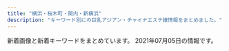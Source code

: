 ```yaml
---
title: "横浜・桜木町・関内・新横浜"
description: "キーワード別にの巨乳アジアン・チャイナエステ嬢情報をまとめました。"
---
```


新着画像と新着キーワードをまとめています。
2021年07月05日の情報です。

<DmmAffiliateIns />
<KeywordTable
  shops={
    [
    {
        "name": "Naomi",
        "station": "JR\u6771\u795e\u5948\u5ddd\u99c5\u897f\u53e3",
        "img_links": [
            "http://naomi.estheya.com/css/staff/staff03.jpg",
            "http://naomi.estheya.com/css/m-head01.jpg",
            "http://naomi.estheya.com/css/staff/staff02.jpg",
            "http://naomi.estheya.com/css/staff/staff01.jpg",
            "http://naomi.estheya.com/css/m-top04.jpg",
            "http://naomi.estheya.com/css/cam01.jpg",
            "http://naomi.estheya.com/images/call.png"
        ],
        "keywords": {
            "D": 1,
            "90": 1,
            "E": 2,
            "92": 2
        },
        "url": "http://naomi.estheya.com/"
    },
    {
        "img_links": [
            "http://diamond.esute.tokyo/staff/s-yumi.jpg",
            "http://diamond.esute.tokyo/images/c-staff.png",
            "http://diamond.esute.tokyo/images/bar-pickup.png",
            "http://diamond.esute.tokyo/staff/s-mari.jpg",
            "http://diamond.esute.tokyo/images/bar-interior.png",
            "http://diamond.esute.tokyo/images/pic11.jpg",
            "http://diamond.esute.tokyo/images/cam20210413.png",
            "http://diamond.esute.tokyo/images/footer.png",
            "http://diamond.esute.tokyo/staff/s-sora.jpg",
            "http://diamond.esute.tokyo/images/b-tel.png",
            "http://diamond.esute.tokyo/images/pic-akasuri2021.png",
            "http://diamond.esute.tokyo/images/bar-staff.png",
            "http://diamond.esute.tokyo/images/bill.png",
            "http://diamond.esute.tokyo/images/pic2.jpg",
            "http://diamond.esute.tokyo/images/c-interior.png",
            "http://diamond.esute.tokyo/images/c-top.png",
            "http://diamond.esute.tokyo/images/bar-cam.png"
        ],
        "url": "http://diamond.esute.tokyo/",
        "keywords": {},
        "name": "\u30c0\u30a4\u30e4",
        "station": "JR\u95a2\u5185\u99c5\u5357\u53e3"
    },
    {
        "url": "http://xn--cckubj6bwie8h7e.net/",
        "keywords": {},
        "img_links": [
            "http://xn--cckubj6bwie8h7e.net/images/r4.jpg",
            "http://xn--cckubj6bwie8h7e.net/images/line.png",
            "http://xn--cckubj6bwie8h7e.net/images/facebook.png",
            "http://xn--cckubj6bwie8h7e.net/images/cg05.jpg",
            "http://xn--cckubj6bwie8h7e.net/images/clear.png",
            "http://xn--cckubj6bwie8h7e.net/images/google_plus.png",
            "http://xn--cckubj6bwie8h7e.net/images/esthe1.jpg",
            "http://xn--cckubj6bwie8h7e.net/images/cg03.jpg",
            "http://xn--cckubj6bwie8h7e.net/images/main1.jpg",
            "http://xn--cckubj6bwie8h7e.net/images/esthe6.jpg",
            "http://xn--cckubj6bwie8h7e.net/images/link.png",
            "http://xn--cckubj6bwie8h7e.net/images/main-sp.jpg",
            "http://xn--cckubj6bwie8h7e.net/images/esthe2.jpg",
            "http://xn--cckubj6bwie8h7e.net/images/r2.jpg",
            "http://xn--cckubj6bwie8h7e.net/images/cg04.jpg",
            "http://xn--cckubj6bwie8h7e.net/images/staff.png",
            "http://xn--cckubj6bwie8h7e.net/images/r3.jpg",
            "http://xn--cckubj6bwie8h7e.net/images/cg01.jpg",
            "http://xn--cckubj6bwie8h7e.net/images/esthe4.jpg",
            "http://xn--cckubj6bwie8h7e.net/images/twitter.png",
            "http://xn--cckubj6bwie8h7e.net/images/flower.png",
            "http://xn--cckubj6bwie8h7e.net/images/header3.png",
            "http://xn--cckubj6bwie8h7e.net/images/footer-r.png",
            "http://xn--cckubj6bwie8h7e.net/images/esthe3.jpg",
            "http://xn--cckubj6bwie8h7e.net/link/menlog.jpg",
            "http://xn--cckubj6bwie8h7e.net/images/home.png",
            "http://xn--cckubj6bwie8h7e.net/images/footer-l.png",
            "http://xn--cckubj6bwie8h7e.net/images/esthe7.jpg",
            "http://xn--cckubj6bwie8h7e.net/images/r1.jpg",
            "http://xn--cckubj6bwie8h7e.net/images/cg02.jpg"
        ],
        "name": "IRIS",
        "station": "JR\u65b0\u6a2a\u6d5c\u99c58\u756a\u51fa\u53e3"
    },
    {
        "station": "JR\u95a2\u5185\u99c5\u5357\u53e3",
        "img_links": [
            "http://anela.iyasi.me/images/staff/sta_01.jpg",
            "http://anela.iyasi.me/images/staff_image/staff_d01.jpg",
            "http://anela.iyasi.me/images/staff_image/staff_d02.jpg",
            "http://anela.iyasi.me/images/staff_one/staff_one_07.png",
            "http://anela.iyasi.me/images/staff_image/staff_d05.jpg",
            "http://anela.iyasi.me/images/home/index_qup.jpg",
            "http://anela.iyasi.me/images/staff_one/staff_one_02.jpg",
            "http://anela.iyasi.me/images/home/index_page_top.jpg",
            "http://anela.iyasi.me/images/staff/sta_021.jpg",
            "http://anela.iyasi.me/images/top/top_04.jpg",
            "http://anela.iyasi.me/images/home/index_04.jpg",
            "http://anela.iyasi.me/images/staff/sta_023.jpg",
            "http://anela.iyasi.me/images/gallery/gallery_403.jpg",
            "http://anela.iyasi.me/images/staff/sta_0z8.jpg",
            "http://anela.iyasi.me/images/gallery/gallery_404.jpg",
            "http://anela.iyasi.me/images/top/top_03.jpg",
            "http://anela.iyasi.me/images/staff/sta_010.jpg",
            "http://anela.iyasi.me/images/staff/sta_0z12.jpg",
            "http://anela.iyasi.me/images/staff/sta_0z10.jpg",
            "http://anela.iyasi.me/images/staff/sta_0z9.jpg",
            "http://anela.iyasi.me/images/staff_image/staff_d06.jpg",
            "http://anela.iyasi.me/images/staff/staff_top.jpg",
            "http://anela.iyasi.me/images/system/syatem_301.jpg",
            "http://anela.iyasi.me/images/staff/sta_0z2.jpg",
            "http://anela.iyasi.me/images/staff/sta_06.jpg",
            "http://anela.iyasi.me/images/gallery/gallery_01.jpg",
            "http://anela.iyasi.me/images/staff_one/staff_one_04.jpg",
            "http://anela.iyasi.me/images/gallery/gallery_102.jpg",
            "http://anela.iyasi.me/images/gallery/gallery_402.jpg",
            "http://anela.iyasi.me/images/home/index_03.jpg",
            "http://anela.iyasi.me/images/system/syatem_302.jpg",
            "http://anela.iyasi.me/images/top/top_02.jpg",
            "http://anela.iyasi.me/images/top/top_06.jpg",
            "http://anela.iyasi.me/images/top/top_01.jpg",
            "http://anela.iyasi.me/images/staff_one/staff_one_03.jpg",
            "http://anela.iyasi.me/images/staff_one/staff_one_08.png",
            "http://anela.iyasi.me/images/home/QR.png",
            "http://anela.iyasi.me/images/gallery/gallery_103.jpg",
            "http://anela.iyasi.me/images/staff_image/staff_d04.jpg",
            "http://anela.iyasi.me/images/home/top_qp.jpg",
            "http://anela.iyasi.me/images/staff/sta_04.jpg",
            "http://anela.iyasi.me/images/top/top_05.jpg",
            "http://anela.iyasi.me/images/staff_one/staff_one_05.jpg",
            "http://anela.iyasi.me/images/staff_one/staff_one_01.jpg",
            "http://anela.iyasi.me/images/gallery/gallery_401.jpg",
            "http://anela.iyasi.me/images/gallery/gallery_top.jpg",
            "http://anela.iyasi.me/images/staff_image/staff_d07.jpg",
            "http://anela.iyasi.me/images/top/top_08.png",
            "http://anela.iyasi.me/images/home/index_tel.jpg",
            "http://anela.iyasi.me/images/gallery/gallery_101.jpg",
            "http://anela.iyasi.me/images/gallery/gallery_104.jpg",
            "http://anela.iyasi.me/images/staff_one/staff_one_top.jpg",
            "http://anela.iyasi.me/images/staff/sta_03.jpg",
            "http://anela.iyasi.me/images/system/syatem_303.jpg"
        ],
        "url": "http://anela.iyasi.me/",
        "name": "\u30a2\u30cd\u30e9",
        "keywords": {}
    },
    {
        "keywords": {},
        "url": "https://color.uouono.com/",
        "img_links": [],
        "name": "\u30ab\u30e9\u30d5\u30eb\u30ea\u30be\u30fc\u30c8",
        "station": "JR\u6a2a\u6d5c\u99c5\u76f8\u9244\u53e3"
    },
    {
        "name": "\u68ee\u7f85",
        "keywords": {
            "89": 2,
            "88": 1,
            "D": 3
        },
        "img_links": [
            "http://latte.iest.xyz/css/tel01.png",
            "http://latte.iest.xyz/css/staff/staff02.jpg",
            "http://latte.iest.xyz/css/nav/nav-003.png",
            "http://latte.iest.xyz/css/nav/nav-001.png",
            "http://latte.iest.xyz/css/nav/nav-006.png",
            "http://latte.iest.xyz/css/nav/nav-005.png",
            "http://latte.iest.xyz/css/osusume01.jpg",
            "http://latte.iest.xyz/css/staff/staff06.jpg",
            "http://latte.iest.xyz/css/staff/staff01.jpg",
            "http://latte.iest.xyz/css/head-change.jpg",
            "http://latte.iest.xyz/css/nav/nav-002.png",
            "http://latte.iest.xyz/css/nav/nav-004.png",
            "http://latte.iest.xyz/css/top03.jpg"
        ],
        "station": "JR\u95a2\u5185\u99c5\u5357\u53e3",
        "url": "http://latte.iest.xyz/"
    },
    {
        "keywords": {},
        "name": "\u7d50",
        "url": "http://www.oguti.work/",
        "img_links": [
            "http://www.oguti.work/img/miki1.jpg",
            "http://www.oguti.work/images/tg.jpg",
            "http://www.oguti.work/img/miki2.jpg",
            "http://www.oguti.work/images/sys.jpg",
            "http://www.oguti.work/images/4.jpg",
            "http://www.oguti.work/images/rec2.jpg",
            "http://www.oguti.work/staff/yuna.jpg",
            "http://www.oguti.work/img/rie1.jpg",
            "http://www.oguti.work/images/ac1.jpg",
            "http://www.oguti.work/images/staff_t.jpg",
            "http://www.oguti.work/staff/rie.jpg",
            "http://www.oguti.work/img/kaori1.jpg",
            "http://www.oguti.work/images/news.jpg",
            "http://www.oguti.work/images/int1.jpg",
            "http://www.oguti.work/images/2.jpg",
            "http://www.oguti.work/images/int2.jpg",
            "http://www.oguti.work/staff/kaori.jpg",
            "http://www.oguti.work/images/3.jpg",
            "http://www.oguti.work/images/s1.png",
            "http://www.oguti.work/images/1.jpg",
            "http://www.oguti.work/img/yuna2.jpg",
            "http://www.oguti.work/images/rec1.jpg",
            "http://www.oguti.work/staff/miki.jpg",
            "http://www.oguti.work/img/yuna1.jpg",
            "http://www.oguti.work/images/head.jpg",
            "http://www.oguti.work/images/interior_t.jpg"
        ],
        "station": "JR\u5927\u53e3\u99c5\u6771\u53e3"
    },
    {
        "img_links": [
            "http://www.rakuraku.esjoho.com/files/003.jpg",
            "http://www.rakuraku.esjoho.com/files/002-03.jpg",
            "http://www.rakuraku.esjoho.com/files/002-02.jpg",
            "http://www.rakuraku.esjoho.com/files/004.jpg",
            "http://www.rakuraku.esjoho.com/files/001-02.jpg",
            "http://www.rakuraku.esjoho.com/images/mobile.jpg",
            "http://www.rakuraku.esjoho.com/files/003-02.jpg",
            "http://www.rakuraku.esjoho.com/files/001-03.jpg",
            "http://www.rakuraku.esjoho.com/images/line.png",
            "http://www.rakuraku.esjoho.com/images/r3.jpg",
            "http://www.rakuraku.esjoho.com/files/004-02.jpg",
            "http://www.rakuraku.esjoho.com/files/001.jpg",
            "http://www.rakuraku.esjoho.com/files/004-03.jpg",
            "http://www.rakuraku.esjoho.com/files/002.jpg",
            "http://www.rakuraku.esjoho.com/files/003-03.jpg"
        ],
        "url": "http://www.rakuraku.esjoho.com/",
        "keywords": {
            "86": 8,
            "C": 24,
            "87": 8,
            "D": 4
        },
        "station": "\u6771\u767d\u697d\u99c5",
        "name": "\u697d\u697d"
    },
    {
        "img_links": [
            "http://www.mikaeribijin.mensest.com/images/staff_line.png",
            "http://www.mikaeribijin.mensest.com/files/004-02.jpg",
            "http://www.mikaeribijin.mensest.com/images/line.jpg",
            "http://www.mikaeribijin.mensest.com/files/002-02.jpg",
            "http://www.mikaeribijin.mensest.com/files/003-02.jpg",
            "http://www.mikaeribijin.mensest.com/images/top_sche.png",
            "http://www.mikaeribijin.mensest.com/images/top.png",
            "http://www.mikaeribijin.mensest.com/images/girl-z2.jpg",
            "http://www.mikaeribijin.mensest.com/images/girl-z1.jpg",
            "http://www.mikaeribijin.mensest.com/images/information.png",
            "http://www.mikaeribijin.mensest.com/images/bj3.png",
            "http://www.mikaeribijin.mensest.com/images/shop/shop03.jpg",
            "http://www.mikaeribijin.mensest.com/files/001.jpg",
            "http://www.mikaeribijin.mensest.com/images/shop/shop04.jpg",
            "http://www.mikaeribijin.mensest.com/images/mobile.png",
            "http://www.mikaeribijin.mensest.com/files/001-02.jpg",
            "http://www.mikaeribijin.mensest.com/images/link_line.png",
            "http://www.mikaeribijin.mensest.com/files/004.jpg",
            "http://www.mikaeribijin.mensest.com/files/002.jpg",
            "http://www.mikaeribijin.mensest.com/images/shop/shop02.jpg",
            "http://www.mikaeribijin.mensest.com/files/003.jpg",
            "http://www.mikaeribijin.mensest.com/images/shop/shop01.jpg"
        ],
        "keywords": {
            "D": 3,
            "87": 2,
            "C": 1,
            "88": 2
        },
        "name": "\u898b\u8fd4\u308a\u7f8e\u4eba",
        "station": "\u65b0\u6a2a\u6d5c\u99c5\u65b0\u5e79\u7dda\u53e3",
        "url": "http://www.mikaeribijin.mensest.com/"
    },
    {
        "name": "\u30b3\u30b3\u30ca\u30c3\u30c4",
        "keywords": {},
        "url": "http://re-lax.work/",
        "img_links": [
            "http://re-lax.work/images/menu/top.png",
            "http://re-lax.work/images/sys3.jpg",
            "http://re-lax.work/img/yuki1.jpg",
            "http://re-lax.work/images/menu/staff.png",
            "http://re-lax.work/staff/haruka.jpg",
            "http://re-lax.work/images/interior_t.jpg",
            "http://re-lax.work/images/news.jpg",
            "http://re-lax.work/images/up.jpg",
            "http://re-lax.work/staff/rara.jpg",
            "http://re-lax.work/staff/yuki.jpg",
            "http://re-lax.work/images/sys1.jpg",
            "http://re-lax.work/images/tel.png",
            "http://re-lax.work/images/time.jpg",
            "http://re-lax.work/img/haruka1.jpg",
            "http://re-lax.work/images/staff_t.jpg",
            "http://re-lax.work/images/tg.jpg",
            "http://re-lax.work/images/sys2.jpg",
            "http://re-lax.work/images/menu/interior.png",
            "http://re-lax.work/img/rara1.jpg",
            "http://re-lax.work/images/int2.jpg",
            "http://re-lax.work/images/rec.jpg",
            "http://re-lax.work/images/int1.jpg"
        ],
        "station": "JR\u95a2\u5185\u99c5\u5317\u53e3"
    },
    {
        "img_links": [
            "http://mensabby.est888.com/css/staff/staff10.jpg",
            "http://mensabby.est888.com/css/staff/staff0005.jpg",
            "http://mensabby.est888.com/css/nav/nav-006.png",
            "http://mensabby.est888.com/css/staff/staff10-a.jpg",
            "http://mensabby.est888.com/css/nav/nav-003.png",
            "http://mensabby.est888.com/css/tel04.png",
            "http://mensabby.est888.com/css/staff/staff006-a.jpg",
            "http://mensabby.est888.com/images/slider1/003.jpg",
            "http://mensabby.est888.com/images/slider1/001.jpg",
            "http://mensabby.est888.com/css/nav/nav-004.png",
            "http://mensabby.est888.com/css/staff/staff0002-a.jpg",
            "http://mensabby.est888.com/css/nav/nav-002.png",
            "http://mensabby.est888.com/css/staff/staff0003.jpg",
            "http://mensabby.est888.com/css/nav/nav-005.png",
            "http://mensabby.est888.com/css/staff/staff001.jpg",
            "http://mensabby.est888.com/css/nav/nav-001.png",
            "http://mensabby.est888.com/css/staff/staff0006.jpg",
            "http://mensabby.est888.com/css/staff/staff00002.jpg",
            "http://mensabby.est888.com/css/top-0001.png",
            "http://mensabby.est888.com/css/staff/staff003-a.jpg",
            "http://mensabby.est888.com/css/staff/staff001-a.jpg",
            "http://mensabby.est888.com/css/staff/staff005-a.jpg"
        ],
        "url": "http://mensabby.est888.com/",
        "keywords": {
            "90": 1,
            "C": 1,
            "87": 1,
            "85": 1,
            "D": 5,
            "89": 3
        },
        "name": "\u604b\u5fc3",
        "station": "JR\u6771\u795e\u5948\u5ddd\u99c5\u897f\u53e3"
    },
    {
        "station": "JR\u6a2a\u6d5c\u99c5\u5357\u53e3",
        "url": "http://kirakira.estheya.com/",
        "keywords": {
            "89": 2,
            "E": 2,
            "D": 2,
            "91": 1
        },
        "name": "\u30ad\u30e9\u30ad\u30e9",
        "img_links": [
            "http://kirakira.estheya.com/css/staff/staff02-a.png",
            "http://kirakira.estheya.com/css/nav/nav-005.png",
            "http://kirakira.estheya.com/css/baner03.jpg",
            "http://kirakira.estheya.com/css/staff/staff03-a.png",
            "http://kirakira.estheya.com/css/staff/staff01-a.png",
            "http://kirakira.estheya.com/css/c01.png",
            "http://kirakira.estheya.com/css/top03.png",
            "http://kirakira.estheya.com/css/nav/nav-004.png",
            "http://kirakira.estheya.com/css/nav/nav-001.png",
            "http://kirakira.estheya.com/css/nav/nav-002.png",
            "http://kirakira.estheya.com/css/staff/staff04-a.png",
            "http://kirakira.estheya.com/css/nav/nav-006.png",
            "http://kirakira.estheya.com/css/staff/staff03.png",
            "http://kirakira.estheya.com/css/nav/nav-003.png",
            "http://kirakira.estheya.com/css/staff/staff02.png",
            "http://kirakira.estheya.com/css/staff/staff04.png",
            "http://kirakira.estheya.com/css/staff/staff01.png",
            "http://kirakira.estheya.com/css/tel01.png",
            "http://kirakira.estheya.com/css/osusume01.png"
        ]
    },
    {
        "url": "https://kaoru-relax.biz/",
        "img_links": [
            "https://kaoru-relax.biz/wp-content/themes/este/img/3.jpg",
            "https://kaoru-relax.biz/wp-content/uploads/2021/07/3456789kaoru.jpg",
            "https://kaoru-relax.biz/wp-content/uploads/2021/07/1234567kaoru.jpg",
            "https://kaoru-relax.biz/wp-content/themes/este/img/1.jpg",
            "https://kaoru-relax.biz/wp-content/themes/este/img/tel_header.png",
            "https://kaoru-relax.biz/wp-content/themes/este/img/top-img01a.png",
            "https://kaoru-relax.biz/wp-content/themes/este/img/top-img02.png",
            "https://kaoru-relax.biz/wp-content/uploads/2021/07/34567789kaoru.jpg",
            "https://kaoru-relax.biz/wp-content/themes/este/img/2.jpg",
            "https://kaoru-relax.biz/wp-content/themes/este/img/call.png",
            "https://kaoru-relax.biz/wp-content/themes/este/img/4.jpg",
            "https://kaoru-relax.biz/wp-content/uploads/2021/07/8976512kaoru.jpg",
            "https://kaoru-relax.biz/wp-content/themes/este/img/top-img01b.png",
            "https://kaoru-relax.biz/wp-content/themes/este/img/tel_footer.png"
        ],
        "keywords": {
            "C": 6,
            "E": 12,
            "D": 3
        },
        "station": "\u4f0a\u52e2\u4f50\u6728\u9577\u8005\u753a\u99c56B\u51fa\u53e3",
        "name": "\u85ab"
    },
    {
        "station": "JR\u95a2\u5185\u99c5",
        "name": "\u512a\u59ff\uff5e\u3086\u3046\u3057\u3044\uff5e",
        "keywords": {},
        "url": "http://es-koibito.work/",
        "img_links": [
            "http://es-koibito.work/_src/57022331/sign.png",
            "http://es-koibito.work/_src/57022288/s3.jpg",
            "http://es-koibito.work/_src/57022291/s3.jpg",
            "http://es-koibito.work/_src/57022464/wechatimg1341.jpg",
            "http://es-koibito.work/_src/57022345/sign.png",
            "http://es-koibito.work/_src/57022326/call2.png",
            "http://es-koibito.work/_src/57022353/sign.png",
            "http://es-koibito.work/_src/57065583/unknown.png",
            "http://es-koibito.work/_src/57022317/navi_07.png",
            "http://es-koibito.work/_src/57022286/s1.jpg",
            "http://es-koibito.work/_src/57022376/newsbk.jpg",
            "http://es-koibito.work/_src/57022391/re.png",
            "http://es-koibito.work/_src/57022361/20210610_192443.2.jpg",
            "http://es-koibito.work/_src/57022359/20210610_192755.jpg",
            "http://es-koibito.work/_src/57022289/s1.jpg",
            "http://es-koibito.work/_src/57022462/c8a63d4687e051459fccd1dedb27fa23.jpg",
            "http://es-koibito.work/_src/57022356/sign.png",
            "http://es-koibito.work/_src/57022468/wechatimg1341.jpg",
            "http://es-koibito.work/_src/57037830/20210610_192624.jpg",
            "http://es-koibito.work/_src/57022368/sign.png",
            "http://es-koibito.work/_src/57022458/c8a63d4687e051459fccd1dedb27fa23.jpg",
            "http://es-koibito.work/_src/57022471/wechatimg1341.jpg",
            "http://es-koibito.work/_src/57022302/sign.png",
            "http://es-koibito.work/_src/57022388/sign.png",
            "http://es-koibito.work/_src/57022324/call2.png",
            "http://es-koibito.work/_src/57022467/wechatimg1342.jpg",
            "http://es-koibito.work/_src/57037814/20210610_192545.jpg",
            "http://es-koibito.work/_src/57022357/staffgallery.png",
            "http://es-koibito.work/_src/57022457/c8a63d4687e051459fccd1dedb27fa23.jpg",
            "http://es-koibito.work/_src/57022328/cam_20210617153957764.jpg",
            "http://es-koibito.work/_src/57022473/wechatimg1342.jpg",
            "http://es-koibito.work/_src/57022385/sign.png",
            "http://es-koibito.work/_src/57022342/sign.png",
            "http://es-koibito.work/_src/57022470/wechatimg1341.jpg",
            "http://es-koibito.work/_src/57022315/navi_05.png",
            "http://es-koibito.work/_src/57022465/wechatimg1341.jpg",
            "http://es-koibito.work/_src/57022466/wechatimg1342.jpg",
            "http://es-koibito.work/_src/57022329/cam_20210617153957764.jpg",
            "http://es-koibito.work/_src/57022327/cam_20210617153957764.jpg",
            "http://es-koibito.work/_src/57022474/wechatimg1342.jpg",
            "http://es-koibito.work/_src/57065419/unknown.png",
            "http://es-koibito.work/_src/57022459/c8a63d4687e051459fccd1dedb27fa23.jpg",
            "http://es-koibito.work/_src/57022287/s2.jpg",
            "http://es-koibito.work/_src/57022319/navi_09.png",
            "http://es-koibito.work/_src/57022303/sign.png",
            "http://es-koibito.work/_src/57022461/c8a63d4687e051459fccd1dedb27fa23.jpg",
            "http://es-koibito.work/_src/57065423/card.png",
            "http://es-koibito.work/_src/57022313/navi_03.png",
            "http://es-koibito.work/_src/57028291/time.png",
            "http://es-koibito.work/_src/57022475/wechatimg1342.jpg",
            "http://es-koibito.work/_src/57022371/sign.png",
            "http://es-koibito.work/_src/57022334/sign.png",
            "http://es-koibito.work/_src/57022363/20210610_192530.jpg",
            "http://es-koibito.work/_src/57022290/s2.jpg"
        ]
    },
    {
        "name": "NaNa \uff5e\u30ca\u30ca\uff5e",
        "station": "\u95a2\u5185\u99c5\u5317\u53e3",
        "img_links": [
            "http://relax-massage.blue/images/top.png",
            "http://relax-massage.blue/images/r1.jpg",
            "http://relax-massage.blue/images/r2.jpg",
            "http://relax-massage.blue/images/cg09.jpg",
            "http://relax-massage.blue/images/cg10.jpg",
            "http://relax-massage.blue/images/staff_s.png",
            "http://relax-massage.blue/images/cg06.jpg",
            "http://relax-massage.blue/images/r4.jpg",
            "http://relax-massage.blue/images/kan.jpg",
            "http://relax-massage.blue/images/cg01.jpg",
            "http://relax-massage.blue/images/evetop.png",
            "http://relax-massage.blue/images/news.png",
            "http://relax-massage.blue/images/cg05.jpg",
            "http://relax-massage.blue/images/cg03.jpg",
            "http://relax-massage.blue/images/r3.jpg",
            "http://relax-massage.blue/images/cg08.jpg",
            "http://relax-massage.blue/images/cg07.jpg",
            "http://relax-massage.blue/images/cg02.jpg"
        ],
        "url": "http://relax-massage.blue/",
        "keywords": {
            "D": 9,
            "C": 3,
            "E": 6,
            "86": 18
        }
    },
    {
        "keywords": {
            "C": 2,
            "D": 10
        },
        "station": "JR\u6771\u795e\u5948\u5ddd\u99c5\u897f\u53e3",
        "url": "http://sweety-est.com/",
        "img_links": [
            "http://sweety-est.com/images/cg03.jpg",
            "http://sweety-est.com/images/cg04.jpg",
            "http://sweety-est.com/images/sw_home.png",
            "http://sweety-est.com/images/cg06.jpg",
            "http://sweety-est.com/images/icon_new.png",
            "http://sweety-est.com/images/cg02.jpg",
            "http://sweety-est.com/images/trigger.jpg",
            "http://sweety-est.com/images/head_therapist.jpg",
            "http://sweety-est.com/images/mainvisual_01_s.jpg",
            "http://sweety-est.com/images/con03.jpg",
            "http://sweety-est.com/images/mainvisual_01.jpg",
            "http://sweety-est.com/images/cg05.jpg",
            "http://sweety-est.com/images/con01.jpg",
            "http://sweety-est.com/images/con02.jpg",
            "http://sweety-est.com/images/sw_tel.png",
            "http://sweety-est.com/images/cg01.jpg",
            "http://sweety-est.com/images/head_interior.jpg"
        ],
        "name": "STEKLA \uff5e\u30b9\u30c6\u30e9\uff5e"
    },
    {
        "keywords": {},
        "img_links": [
            "http://yuga.estx.net/images/main_11.jpg",
            "http://yuga.estx.net/images/main_12.jpg",
            "http://yuga.estx.net/images/main_03.jpg",
            "http://yuga.estx.net/staff/3/1.jpg",
            "http://yuga.estx.net/staff/4/1.jpg",
            "http://yuga.estx.net/images/main_09.jpg",
            "http://yuga.estx.net/images/main_14.jpg",
            "http://yuga.estx.net/images/main_16.jpg",
            "http://yuga.estx.net/staff/2/1.jpg",
            "http://yuga.estx.net/images/main_05.jpg",
            "http://yuga.estx.net/staff/1/1.jpg",
            "http://yuga.estx.net/images/staff_16.jpg",
            "http://yuga.estx.net/images/main_19.jpg",
            "http://yuga.estx.net/images/noimage.jpg",
            "http://yuga.estx.net/images/main_13.jpg",
            "http://yuga.estx.net/images/main_15.jpg",
            "http://yuga.estx.net/images/info_12.jpg",
            "http://yuga.estx.net/images/staff_12.jpg",
            "http://yuga.estx.net/images/main_06.jpg",
            "http://yuga.estx.net/images/main_08.jpg",
            "http://yuga.estx.net/images/main_10.jpg",
            "http://yuga.estx.net/images/main_07.jpg"
        ],
        "name": "\u512a\u96c5\uff5e\u3086\u3046\u304c\uff5e",
        "url": "http://yuga.estx.net/",
        "station": "JR\u4e2d\u5c71\u99c5"
    },
    {
        "station": "JR\u65b0\u6a2a\u6d5c\u99c5\u5317\u53e3",
        "name": "Tammy",
        "img_links": [
            "http://tammy.estheya.com/css/nav/nav-006.png",
            "http://tammy.estheya.com/css/nav/nav-002.png",
            "http://tammy.estheya.com/css/nav/nav-004.png",
            "http://tammy.estheya.com/css/nav/nav-001.png",
            "http://tammy.estheya.com/css/staff/staff03-a.jpg",
            "http://tammy.estheya.com/css/top01.jpg",
            "http://tammy.estheya.com/css/staff/staff01-a.jpg",
            "http://tammy.estheya.com/css/nav/nav-005.png",
            "http://tammy.estheya.com/css/staff/staff02-a.jpg",
            "http://tammy.estheya.com/css/tel.png",
            "http://tammy.estheya.com/css/nav/nav-003.png"
        ],
        "url": "http://tammy.estheya.com/",
        "keywords": {
            "D": 1,
            "C": 1,
            "87": 1,
            "E": 1,
            "89": 1,
            "88": 1
        }
    },
    {
        "url": "http://www.rakuraku-venus.xyz/",
        "img_links": [
            "http://www.rakuraku-venus.xyz/images/index-kai_05.jpg",
            "http://www.rakuraku-venus.xyz/images/index-f.jpg",
            "http://www.rakuraku-venus.xyz/images/shop/h4.jpg",
            "http://www.rakuraku-venus.xyz/images/lan-t/images/lan-t_01.jpg",
            "http://www.rakuraku-venus.xyz/images/light_img.jpg",
            "http://www.rakuraku-venus.xyz/psd/off.jpg",
            "http://www.rakuraku-venus.xyz/images/index-kai_13a.jpg",
            "http://www.rakuraku-venus.xyz/images/staff/10/1.jpg",
            "http://www.rakuraku-venus.xyz/images/index-kai_16.jpg",
            "http://www.rakuraku-venus.xyz/images/nav/lanmu-acc.jpg",
            "http://www.rakuraku-venus.xyz/images/index-kai_13.jpg",
            "http://www.rakuraku-venus.xyz/images/staff/11/minami2.jpg",
            "http://www.rakuraku-venus.xyz/images/shop/h2.jpg",
            "http://www.rakuraku-venus.xyz/images/shop/h3.jpg",
            "http://www.rakuraku-venus.xyz/images/index-kai_08.jpg",
            "http://www.rakuraku-venus.xyz/images/nav/lanmu-sys.jpg",
            "http://www.rakuraku-venus.xyz/images/nav/lanmu-staff.jpg",
            "http://www.rakuraku-venus.xyz/images/index-kai_03.jpg",
            "http://www.rakuraku-venus.xyz/images/nav/lanmu-job.jpg",
            "http://www.rakuraku-venus.xyz/images/staff/11/Aki.png",
            "http://www.rakuraku-venus.xyz/images/staff/11/misaki.jpg",
            "http://www.rakuraku-venus.xyz/images/staff/11/ai.jpg",
            "http://www.rakuraku-venus.xyz/images/index-kai_07.jpg",
            "http://www.rakuraku-venus.xyz/images/shop/r1.jpg",
            "http://www.rakuraku-venus.xyz/images/staff/11/rika.png"
        ],
        "keywords": {},
        "name": "\u697d\u3005\u30f4\u30a3\u30fc\u30ca\u30b9",
        "station": "JR\u6771\u795e\u5948\u5ddd\u99c5"
    },
    {
        "url": "https://callme.iest.info/",
        "img_links": [],
        "keywords": {},
        "station": "JR\u6771\u795e\u5948\u5ddd\u99c5\u897f\u53e3",
        "name": "Call me"
    },
    {
        "keywords": {
            "82": 1,
            "C": 5,
            "\u30bb\u30af\u30b7\u30fc": 4,
            "E": 1,
            "98": 1,
            "86": 2,
            "88": 2,
            "D": 2,
            "85": 2,
            "97": 1,
            "87": 1
        },
        "img_links": [
            "http://iyasibest.com/images/store/o11.jpg",
            "http://iyasibest.com/staffPhoto/b20200911161049.jpg",
            "http://iyasibest.com/images/store/o05.jpg",
            "http://iyasibest.com/images/store/o09.jpg",
            "http://iyasibest.com/staffPhoto/b20200711165223.jpg",
            "http://iyasibest.com/staffPhoto/b20200228201258.jpg",
            "http://iyasibest.com/images/store/o10.jpg",
            "http://iyasibest.com/images/store/o03.jpg",
            "http://iyasibest.com/images/store/02.jpg",
            "http://iyasibest.com/images/returnBtn.png",
            "http://iyasibest.com/images/store/o08.jpg",
            "http://iyasibest.com/staffPhoto/b20201102190836.jpg",
            "http://iyasibest.com/staffPhoto/b20200306221420.jpg",
            "http://iyasibest.com/images/store/o04.jpg",
            "http://iyasibest.com/staffPhoto/b20210121203305.jpg",
            "http://iyasibest.com/staffPhoto/b20210503153528.jpg",
            "http://iyasibest.com/images/store/o01.jpg",
            "http://iyasibest.com/images/store/o06.jpg",
            "http://iyasibest.com/images/store/o07.jpg",
            "http://iyasibest.com/images/store/o02.jpg",
            "http://iyasibest.com/staffPhoto/b20200531120750.jpg",
            "http://iyasibest.com/images/store/03.jpg",
            "http://iyasibest.com/staffPhoto/b20200402041705.jpg",
            "http://iyasibest.com/staffPhoto/b20210209224424.jpg",
            "http://iyasibest.com/images/store/01.jpg",
            "http://iyasibest.com/uploadfiles/images/campaignIyasibestCom1.png",
            "http://iyasibest.com/staffPhoto/b20200310001745.jpg",
            "http://iyasibest.com/uploadfiles/images/campaignIyasibestCom2.png"
        ],
        "name": "\u7652\u3057\u30d9\u30b9\u30c8",
        "station": "JR\u95a2\u5185\u99c5\u5357\u53e3",
        "url": "http://iyasibest.com/"
    },
    {
        "img_links": [
            "http://sivertsa.xyz/uploads/210602/1-210602123324540.jpg",
            "http://sivertsa.xyz/templets/default/picture/interior_t.jpg",
            "http://sivertsa.xyz/uploads/210602/1-21060212342J02.jpg",
            "http://sivertsa.xyz/uploads/210602/1-210602123505106.jpg",
            "http://sivertsa.xyz/uploads/190906/1-1ZZ6130R3594.jpg",
            "http://sivertsa.xyz/uploads/210602/1-210602123233414.jpg",
            "http://sivertsa.xyz/uploads/190906/1-1ZZ613114IH.png",
            "http://sivertsa.xyz/uploads/210602/1-21060212340RA.jpg",
            "http://sivertsa.xyz/templets/default/picture/staff_t.jpg",
            "http://sivertsa.xyz/templets/default/picture/int1.png",
            "http://sivertsa.xyz/templets/default/picture/head.jpg",
            "http://sivertsa.xyz/uploads/210602/1-21060212344HH.jpg",
            "http://sivertsa.xyz/uploads/allimg/180801/1-1PP1091925J2.jpg",
            "http://sivertsa.xyz/templets/default/picture/rec1.png",
            "http://sivertsa.xyz/uploads/210602/1-210602123303336.jpg",
            "http://sivertsa.xyz/uploads/180731/1-1PI1144544558.jpg",
            "http://sivertsa.xyz/uploads/210602/1-21060212334WE.jpg",
            "http://sivertsa.xyz/templets/default/picture/tt.jpg",
            "http://sivertsa.xyz/templets/default/picture/news.jpg",
            "http://sivertsa.xyz/uploads/allimg/180731/1-1PI1145244194.jpg"
        ],
        "keywords": {
            "\u80f8": 8,
            "D": 27,
            "87": 9,
            "86": 9,
            "85": 9
        },
        "url": "http://sivertsa.xyz/",
        "name": "\u96c5\u7f8e",
        "station": "JR\u6771\u795e\u5948\u5ddd\u99c5\u897f\u53e3"
    },
    {
        "url": "http://www.yoshindo.es-relax.info/",
        "name": "\u990a\u5fc3\u5802",
        "keywords": {},
        "img_links": [
            "http://www.yoshindo.es-relax.info/images/sidebar-credit.png",
            "http://www.yoshindo.es-relax.info/images/info6.jpg",
            "http://www.yoshindo.es-relax.info/images/info4.jpg",
            "http://www.yoshindo.es-relax.info/images/info2.jpg",
            "http://www.yoshindo.es-relax.info/images/youko1.jpg",
            "http://www.yoshindo.es-relax.info/images/yuna1.jpg",
            "http://www.yoshindo.es-relax.info/images/arisu1.jpg",
            "http://www.yoshindo.es-relax.info/images/info3.jpg",
            "http://www.yoshindo.es-relax.info/images/info5.jpg",
            "http://www.yoshindo.es-relax.info/images/info1.jpg",
            "http://www.yoshindo.es-relax.info/images/yui1.jpg",
            "http://www.yoshindo.es-relax.info/images/topbar.png",
            "http://www.yoshindo.es-relax.info/images/topinfo.png",
            "http://www.yoshindo.es-relax.info/images/top-kpbar.png",
            "http://www.yoshindo.es-relax.info/images/sayuri1.jpg",
            "http://www.yoshindo.es-relax.info/images/yuki1.jpg",
            "http://www.yoshindo.es-relax.info/images/topnews.png"
        ],
        "station": "\u53cd\u753a\u99c5"
    },
    {
        "img_links": [
            "http://r-relax.info/images/sys_09.jpg",
            "http://r-relax.info/images/r02.jpg",
            "http://r-relax.info/girl/011.jpg",
            "http://r-relax.info/girl/05a.jpg",
            "http://r-relax.info/images/r03.jpg",
            "http://r-relax.info/images/sub_12.jpg",
            "http://r-relax.info/images/r06.jpg",
            "http://r-relax.info/girl/09.jpg",
            "http://r-relax.info/images/r05.jpg",
            "http://r-relax.info/images/staff_09.jpg",
            "http://r-relax.info/girl/02.jpg",
            "http://r-relax.info/girl/04.jpg",
            "http://r-relax.info/images/index_17.jpg",
            "http://r-relax.info/images/info.jpg",
            "http://r-relax.info/images/index_06.jpg",
            "http://r-relax.info/images/rec_09.jpg",
            "http://r-relax.info/images/r04.jpg",
            "http://r-relax.info/girl/05.jpg",
            "http://r-relax.info/images/index_18.jpg",
            "http://r-relax.info/images/index_13.jpg",
            "http://r-relax.info/images/index_07.jpg",
            "http://r-relax.info/girl/04a.jpg",
            "http://r-relax.info/girl/02a.jpg",
            "http://r-relax.info/images/r01.jpg",
            "http://r-relax.info/images/rec.jpg",
            "http://r-relax.info/images/info_09.jpg",
            "http://r-relax.info/images/index_01.jpg",
            "http://r-relax.info/images/index_04.jpg",
            "http://r-relax.info/images/index_02.jpg",
            "http://r-relax.info/images/index_05.jpg",
            "http://r-relax.info/girl/00.jpg",
            "http://r-relax.info/girl/011a.jpg",
            "http://r-relax.info/images/index_12.jpg",
            "http://r-relax.info/images/index_03.jpg"
        ],
        "url": "http://r-relax.info/",
        "name": "\u30de\u30a4\u30de\u30ea\u30e4",
        "station": "JR\u65b0\u6a2a\u6d5c\u99c5",
        "keywords": {}
    },
    {
        "name": "\u30a2\u30ab\u30b7\u30e4",
        "img_links": [
            "http://akashiya-massage.com/i/img/sta10.jpg",
            "http://akashiya-massage.com/i/img/sta12.jpg",
            "http://akashiya-massage.com/img/sta13.jpg",
            "http://akashiya-massage.com/i/img/acc-4.png",
            "http://akashiya-massage.com/img/mo.png",
            "http://akashiya-massage.com/img/c1.jpg",
            "http://akashiya-massage.com/i/img/r5.jpg",
            "http://akashiya-massage.com/img/head.png",
            "http://akashiya-massage.com/img/nos.jpg",
            "http://akashiya-massage.com/i/img/sta11.jpg",
            "http://akashiya-massage.com/i/img/acc-3.png",
            "http://akashiya-massage.com/i/img/sta13.jpg",
            "http://akashiya-massage.com/i/img/r3.jpg",
            "http://akashiya-massage.com/img/sta10.jpg",
            "http://akashiya-massage.com/img/sta12.jpg",
            "http://akashiya-massage.com/img/st10.jpg",
            "http://akashiya-massage.com/i/img/r2.jpg",
            "http://akashiya-massage.com/i/img/acc-1.jpg",
            "http://akashiya-massage.com/i/img/r1.jpg",
            "http://akashiya-massage.com/img/st11.jpg",
            "http://akashiya-massage.com/img/IMG_1709.jpg",
            "http://akashiya-massage.com/img/IMG_17410.jpg",
            "http://akashiya-massage.com/img/bottom.png",
            "http://akashiya-massage.com/img/IMG_17480.jpg",
            "http://akashiya-massage.com/img/sta11.jpg",
            "http://akashiya-massage.com/i/img/acc-5.jpg",
            "http://akashiya-massage.com/img/st12.jpg",
            "http://akashiya-massage.com/i/img/r4.jpg",
            "http://akashiya-massage.com/i/img/st10.jpg",
            "http://akashiya-massage.com/img/st13.jpg",
            "http://akashiya-massage.com/i/img/acc-2.png"
        ],
        "station": "JR\u4e2d\u5c71\u99c5\u5317\u53e3",
        "keywords": {
            "D": 2,
            "84": 1,
            "88": 1,
            "86": 1,
            "E": 2,
            "C": 15,
            "87": 1
        },
        "url": "http://akashiya-massage.com/"
    },
    {
        "name": "\u7652\u3057\u306e\u5bb6",
        "station": "JR\u6771\u795e\u5948\u5ddd\u99c5\u897f\u53e3",
        "keywords": {
            "D": 8,
            "86": 4,
            "87": 4
        },
        "url": "http://www.lavender.esjoho.com/",
        "img_links": [
            "http://www.lavender.esjoho.com/images/sys2.png",
            "http://www.lavender.esjoho.com/sp/menu/top.jpg",
            "http://www.lavender.esjoho.com/sp/menu/interior.jpg",
            "http://www.lavender.esjoho.com/files/021.jpg",
            "http://www.lavender.esjoho.com/images/concept.jpg",
            "http://www.lavender.esjoho.com/files/019.jpg",
            "http://www.lavender.esjoho.com/images/news.jpg",
            "http://www.lavender.esjoho.com/images/int1.png",
            "http://www.lavender.esjoho.com/sp/images/time.jpg",
            "http://www.lavender.esjoho.com/files/050.jpg",
            "http://www.lavender.esjoho.com/images/interior_t.png",
            "http://www.lavender.esjoho.com/sp/menu/staff.jpg",
            "http://www.lavender.esjoho.com/images/line.png",
            "http://www.lavender.esjoho.com/files/045.jpg",
            "http://www.lavender.esjoho.com/images/ta.jpg",
            "http://www.lavender.esjoho.com/files/029.jpg",
            "http://www.lavender.esjoho.com/files/024.jpg",
            "http://www.lavender.esjoho.com/files/051.jpg",
            "http://www.lavender.esjoho.com/sp/images/tel.jpg",
            "http://www.lavender.esjoho.com/sp/images/interior_t.jpg",
            "http://www.lavender.esjoho.com/sp/images/footer.jpg",
            "http://www.lavender.esjoho.com/images/mobile.jpg",
            "http://www.lavender.esjoho.com/sp/images/head.jpg",
            "http://www.lavender.esjoho.com/images/sys3.png",
            "http://www.lavender.esjoho.com/images/rec1.png",
            "http://www.lavender.esjoho.com/images/link_t.png",
            "http://www.lavender.esjoho.com/sp/images/pc.jpg",
            "http://www.lavender.esjoho.com/images/rec2.png",
            "http://www.lavender.esjoho.com/images/sm.jpg",
            "http://www.lavender.esjoho.com/files/035.jpg",
            "http://www.lavender.esjoho.com/images/int2.png",
            "http://www.lavender.esjoho.com/sp/images/topgirl.jpg",
            "http://www.lavender.esjoho.com/sp/images/newsb.jpg",
            "http://www.lavender.esjoho.com/sp/images/top.jpg",
            "http://www.lavender.esjoho.com/sp/images/news.jpg",
            "http://www.lavender.esjoho.com/sp/images/staff_t.jpg",
            "http://www.lavender.esjoho.com/images/head.jpg",
            "http://www.lavender.esjoho.com/images/staff_t.png"
        ]
    },
    {
        "keywords": {
            "86": 8,
            "D": 16,
            "E": 8,
            "F": 8,
            "88": 24
        },
        "img_links": [
            "http://www.dream.esjp.info/images/rsubt6.png",
            "http://www.dream.esjp.info/images/rsubt7.png",
            "http://www.dream.esjp.info/images/m4.jpg",
            "http://www.dream.esjp.info/files/005.jpg",
            "http://www.dream.esjp.info/images/b-online.png",
            "http://www.dream.esjp.info/images/m1.jpg",
            "http://www.dream.esjp.info/images/rsubt4.png",
            "http://www.dream.esjp.info/images/m2.jpg",
            "http://www.dream.esjp.info/files/004.jpg",
            "http://www.dream.esjp.info/images/slider-img001.jpg",
            "http://www.dream.esjp.info/files/006.jpg",
            "http://www.dream.esjp.info/files/003.jpg",
            "http://www.dream.esjp.info/images/rsubt5.png",
            "http://www.dream.esjp.info/images/rsubt3.png",
            "http://www.dream.esjp.info/images/b-tel.png",
            "http://www.dream.esjp.info/images/m3.jpg",
            "http://www.dream.esjp.info/images/m6.jpg",
            "http://www.dream.esjp.info/images/rsubt2.png",
            "http://www.dream.esjp.info/images/rsubt1.png"
        ],
        "name": "\u30c9\u30ea\u30fc\u30e0",
        "url": "http://www.dream.esjp.info/",
        "station": "JR\u685c\u6728\u753a\u99c5\u5357\u53e3"
    },
    {
        "img_links": [
            "http://e-yozakura.xyz/images/17.jpg",
            "http://e-yozakura.xyz/images/news01.png",
            "http://e-yozakura.xyz/images/r1.jpg",
            "http://e-yozakura.xyz/images/yuk.jpg",
            "http://e-yozakura.xyz/images/r2.jpg",
            "http://e-yozakura.xyz/images/r8.jpg",
            "http://e-yozakura.xyz/images/g5.jpg",
            "http://e-yozakura.xyz/images/news03.png",
            "http://e-yozakura.xyz/images/bj_03.jpg",
            "http://e-yozakura.xyz/images/hh.jpg",
            "http://e-yozakura.xyz/images/yuka.jpg",
            "http://e-yozakura.xyz/images/sa.jpg",
            "http://e-yozakura.xyz/images/mobile.png",
            "http://e-yozakura.xyz/images/m1.jpg",
            "http://e-yozakura.xyz/images/r3.jpg",
            "http://e-yozakura.xyz/images/r4.jpg",
            "http://e-yozakura.xyz/images/ll.jpg",
            "http://e-yozakura.xyz/images/tite-staff.jpg",
            "http://e-yozakura.xyz/images/slide2.png",
            "http://e-yozakura.xyz/images/bj_01.jpg",
            "http://e-yozakura.xyz/images/g4.jpg",
            "http://e-yozakura.xyz/images/htm.jpg",
            "http://e-yozakura.xyz/images/g0.jpg",
            "http://e-yozakura.xyz/images/r6.jpg",
            "http://e-yozakura.xyz/images/slide1.png",
            "http://e-yozakura.xyz/images/g9.jpg",
            "http://e-yozakura.xyz/images/g8.jpg",
            "http://e-yozakura.xyz/images/top.jpg",
            "http://e-yozakura.xyz/images/t.jpg",
            "http://e-yozakura.xyz/images/hua.jpg",
            "http://e-yozakura.xyz/images/g2.jpg",
            "http://e-yozakura.xyz/images/ai.jpg",
            "http://e-yozakura.xyz/images/12.jpg",
            "http://e-yozakura.xyz/images/r5.jpg",
            "http://e-yozakura.xyz/images/slide3.png",
            "http://e-yozakura.xyz/images/g1.jpg",
            "http://e-yozakura.xyz/images/r7.jpg"
        ],
        "url": "http://e-yozakura.xyz/",
        "station": "JR\u95a2\u5185\u99c5\u5317\u53e3",
        "name": "\u591c\u685c\uff5e\u3088\u3056\u304f\u3089\uff5e",
        "keywords": {}
    },
    {
        "name": "\u96c5 Spa",
        "img_links": [
            "http://babyheart.info/images/gallery1.jpg",
            "http://babyheart.info/images/slider1/03.jpg",
            "http://babyheart.info/staffPhoto/b20201113143808.jpg",
            "http://babyheart.info/staffPhoto/b20210504141830.jpg",
            "http://babyheart.info/js/sliderLine/slide_prev.png",
            "http://babyheart.info/staffPhoto/s20201102165737.jpg",
            "http://babyheart.info/staffPhoto/s20201113143808.jpg",
            "http://babyheart.info/js/sliderLine/slide_next.png",
            "http://babyheart.info/staffPhoto/b20201102165737.jpg",
            "http://babyheart.info/staffPhoto/b20201113143406.jpg",
            "http://babyheart.info/images/returnBtn.png",
            "http://babyheart.info/staffPhoto/b20210209231643.jpg",
            "http://babyheart.info/staffPhoto/b20201102132433.jpg",
            "http://babyheart.info/staffPhoto/s20210504141830.jpg",
            "http://babyheart.info/images/mobile.jpg",
            "http://babyheart.info/staffPhoto/b20201102210807.jpg",
            "http://babyheart.info/uploadfiles/Image/campaignBabyheartInfo.jpg",
            "http://babyheart.info/staffPhoto/s20210506144322.jpg",
            "http://babyheart.info/staffPhoto/b20210506144322.jpg",
            "http://babyheart.info/images/slider1/02.jpg",
            "http://babyheart.info/staffPhoto/s20210503161428.jpg",
            "http://babyheart.info/staffPhoto/s20201102210807.jpg",
            "http://babyheart.info/staffPhoto/s20201102132433.jpg",
            "http://babyheart.info/staffPhoto/b20210503161428.jpg",
            "http://babyheart.info/staffPhoto/s20201113143406.jpg",
            "http://babyheart.info/staffPhoto/s20210209231643.jpg"
        ],
        "station": "JR\u95a2\u5185\u99c5\u5357\u53e3",
        "keywords": {
            "88": 1,
            "96": 1,
            "85": 1,
            "C": 3,
            "99": 1,
            "86": 3,
            "D": 1,
            "E": 1
        },
        "url": "http://babyheart.info/"
    },
    {
        "station": "JR\u95a2\u5185\u99c5\u5317\u53e3",
        "img_links": [
            "http://www.aoitori.mesthe.com/files/002.jpg",
            "http://www.aoitori.mesthe.com/files/007-02.jpg",
            "http://www.aoitori.mesthe.com/images/shop/shop04.jpg",
            "http://www.aoitori.mesthe.com/images/staff_line.png",
            "http://www.aoitori.mesthe.com/images/shop/shop02.jpg",
            "http://www.aoitori.mesthe.com/files/006-02.jpg",
            "http://www.aoitori.mesthe.com/images/top.png",
            "http://www.aoitori.mesthe.com/files/005.jpg",
            "http://www.aoitori.mesthe.com/images/tit-infor.png",
            "http://www.aoitori.mesthe.com/files/007.jpg",
            "http://www.aoitori.mesthe.com/images/bj3.png",
            "http://www.aoitori.mesthe.com/images/infor.png",
            "http://www.aoitori.mesthe.com/images/shop/shop03.jpg",
            "http://www.aoitori.mesthe.com/images/girl-z2.jpg",
            "http://www.aoitori.mesthe.com/files/003.jpg",
            "http://www.aoitori.mesthe.com/files/005-02.jpg",
            "http://www.aoitori.mesthe.com/images/shop/shop01.jpg",
            "http://www.aoitori.mesthe.com/files/003-02.jpg",
            "http://www.aoitori.mesthe.com/images/link_line.png",
            "http://www.aoitori.mesthe.com/files/002-02.jpg",
            "http://www.aoitori.mesthe.com/images/top_sche.png",
            "http://www.aoitori.mesthe.com/images/mobile.png",
            "http://www.aoitori.mesthe.com/images/girl-z1.jpg",
            "http://www.aoitori.mesthe.com/files/006.jpg"
        ],
        "keywords": {
            "88": 2,
            "87": 1,
            "86": 2,
            "D": 4
        },
        "url": "http://www.aoitori.mesthe.com/",
        "name": "\u78a7\u3044\u9ce5"
    },
    {
        "url": "http://www.awaspa-est.net/",
        "keywords": {
            "85": 2,
            "86": 3
        },
        "name": "\u60a0\u697d",
        "img_links": [
            "http://www.awaspa-est.net/images/girl.jpg",
            "http://www.awaspa-est.net/images/left1.png",
            "http://www.awaspa-est.net/images/aki.jpg",
            "http://www.awaspa-est.net/images/miki.jpg",
            "http://www.awaspa-est.net/images/riri.jpg",
            "http://www.awaspa-est.net/images/staff6.jpg",
            "http://www.awaspa-est.net/images/aya.jpg",
            "http://www.awaspa-est.net/images/sizuka.jpg"
        ],
        "station": "\u65b0\u6a2a\u6d5c\u99c58\u756a\u53e3"
    },
    {
        "station": "JR\u6771\u795e\u5948\u5ddd\u99c5\u897f\u53e3",
        "keywords": {
            "\u30bb\u30af\u30b7\u30fc": 1,
            "F": 1,
            "90": 1,
            "88": 2
        },
        "name": "\u30a2\u30ed\u30de\u30fc\u30b8\u30e5",
        "url": "http://relax-es.com/",
        "img_links": [
            "http://relax-es.com/images/toppic2.jpg",
            "http://relax-es.com/images/sptod.png",
            "http://relax-es.com/scdl/staff/10032.jpg",
            "http://relax-es.com/images/spscdl.png",
            "http://relax-es.com/scdl/staff/10122.jpg",
            "http://relax-es.com/scdl/staff/10121.jpg",
            "http://relax-es.com/images/line.jpg",
            "http://relax-es.com/scdl/staff/10141.jpg",
            "http://relax-es.com/scdl/staff/10034.jpg",
            "http://relax-es.com/scdl/staff/10123.jpg",
            "http://relax-es.com/scdl/staff/10131.jpg",
            "http://relax-es.com/images/sptel.png",
            "http://relax-es.com/images/rec.jpg",
            "http://relax-es.com/scdl/staff/10033.jpg",
            "http://relax-es.com/scdl/staff/10143.jpg",
            "http://relax-es.com/scdl/staff/10031.jpg",
            "http://relax-es.com/images/toppic2sp.jpg",
            "http://relax-es.com/scdl/staff/10142.jpg"
        ]
    },
    {
        "url": "https://sunny.xyz.mn/",
        "keywords": {},
        "img_links": [],
        "name": "Sunny",
        "station": "\u4f0a\u52e2\u4f50\u6728\u9577\u8005\u753a\u99c5"
    },
    {
        "url": "http://massage-relax.xyz/",
        "station": "\u30bb\u30f3\u30bf\u30fc\u5317\u99c5",
        "keywords": {
            "86": 30
        },
        "name": "\u30a2\u30ed\u30de\u4e00\u756a",
        "img_links": [
            "http://massage-relax.xyz/images/link.png",
            "http://massage-relax.xyz/images/home.png",
            "http://massage-relax.xyz/images/r2.jpg",
            "http://massage-relax.xyz/images/r3.jpg",
            "http://massage-relax.xyz/images/gallery.png",
            "http://massage-relax.xyz/images/a6.jpg",
            "http://massage-relax.xyz/images/cg05.jpg",
            "http://massage-relax.xyz/images/a1.jpg",
            "http://massage-relax.xyz/images/a2.jpg",
            "http://massage-relax.xyz/images/esthe3.jpg",
            "http://massage-relax.xyz/images/r4.jpg",
            "http://massage-relax.xyz/images/cg03.jpg",
            "http://massage-relax.xyz/images/acc.jpg",
            "http://massage-relax.xyz/images/a5.jpg",
            "http://massage-relax.xyz/images/r1.jpg",
            "http://massage-relax.xyz/images/staff.png",
            "http://massage-relax.xyz/images/cg01.jpg",
            "http://massage-relax.xyz/images/main1.jpg",
            "http://massage-relax.xyz/images/clear.png",
            "http://massage-relax.xyz/images/info.png",
            "http://massage-relax.xyz/images/blog_002.png",
            "http://massage-relax.xyz/images/a4.jpg",
            "http://massage-relax.xyz/images/home_002.png",
            "http://massage-relax.xyz/images/header3.png",
            "http://massage-relax.xyz/images/esthe1.jpg",
            "http://massage-relax.xyz/images/cg04.jpg",
            "http://massage-relax.xyz/images/cg02.jpg",
            "http://massage-relax.xyz/images/friend.png",
            "http://massage-relax.xyz/images/a3.jpg",
            "http://massage-relax.xyz/images/main-sp.jpg",
            "http://massage-relax.xyz/images/esthe2.jpg"
        ]
    },
    {
        "station": "JR\u4e2d\u5c71\u99c5\u5317\u53e3",
        "name": "\u82b1\u306e\u5929\u4f7f",
        "url": "http://viyuiop.xyz/",
        "img_links": [
            "http://viyuiop.xyz/uploads/210430/1-210430153051255.jpg",
            "http://viyuiop.xyz/static/picture/topimg1.jpg",
            "http://viyuiop.xyz/static/picture/topimg2.jpg",
            "http://viyuiop.xyz/static/picture/ttl_staff.png",
            "http://viyuiop.xyz/uploads/210512/1-210512124613W6.jpg",
            "http://viyuiop.xyz/uploads/210517/1-21051G23ZJc.jpg",
            "http://viyuiop.xyz/uploads/210430/1-2104301531225L.jpg",
            "http://viyuiop.xyz/uploads/210608/1-21060Q00033942.jpg",
            "http://viyuiop.xyz/uploads/210506/1-210506091Q9491.jpg",
            "http://viyuiop.xyz/static/picture/campaign_ani.jpg",
            "http://viyuiop.xyz/static/picture/foot.png",
            "http://viyuiop.xyz/uploads/210430/1-21043015301GC.jpg",
            "http://viyuiop.xyz/static/picture/head.jpg",
            "http://viyuiop.xyz/uploads/210430/1-2104301KKM53.jpg"
        ],
        "keywords": {}
    },
    {
        "name": "\u65b0\u53f0\u5317",
        "img_links": [
            "https://static.wixstatic.com/media/c0eb72_cb951eeb551748fd86db834e86993788~mv2.jpg",
            "https://static.wixstatic.com/media/c0eb72_8927f525542049b4a175526f2f5b36a4~mv2.png",
            "https://static.wixstatic.com/media/c0eb72_def9c908fc954ee7aead052ba8a657fe~mv2.jpg",
            "https://static.wixstatic.com/media/c0eb72_5665a81d23b944ee9e86dce90624ce2c~mv2.jpg",
            "https://static.wixstatic.com/media/c0eb72_7f66a6684f7e4bd58e9bf0728ed69102~mv2.jpg",
            "https://static.wixstatic.com/media/11062b_2042bb7351284f0f982e4787d37415e6f000.jpg",
            "https://static.wixstatic.com/media/c0eb72_a793548cd83b40409848792f66685691~mv2.jpg",
            "https://static.wixstatic.com/media/c0eb72_40b8be3ea7154ed7866854945091feff~mv2.jpg",
            "https://static.wixstatic.com/media/c0eb72_678a934c9328407284502b1418bf9b4d~mv2.jpg",
            "https://static.wixstatic.com/media/c0eb72_7e69893fede244afb0416acacfcd91e3~mv2.jpg",
            "https://static.wixstatic.com/media/c0eb72_6659fe6c05bc4ecab5ea34e25baa33a7~mv2.jpg",
            "https://static.parastorage.com/services/linguist-flags/1.663.0/assets/flags/square/USA.png",
            "https://static.wixstatic.com/media/c0eb72_83c54ac293a74c6884e659b9642a1e49~mv2.jpg",
            "https://static.wixstatic.com/media/c0eb72_e7c5d34e534f43078c5c439f45a3b4b7~mv2.jpg",
            "https://static.wixstatic.com/media/c0eb72_c3f92a65fa0a4e2da5949c9452de2af8~mv2.jpg",
            "https://static.wixstatic.com/media/c0eb72_72b51b0901154f20ac35e7ea37da768b~mv2.jpg",
            "https://static.wixstatic.com/media/c0eb72_dacfc733e1494024a03e37b846316228~mv2.jpg",
            "https://static.wixstatic.com/media/c0eb72_9d2693aac65943dbbba9a0a789268fe3~mv2.jpg",
            "https://static.wixstatic.com/media/c0eb72_2098c0903bfb434e9504fee2e018034a~mv2.jpg",
            "https://static.wixstatic.com/media/c0eb72_ee7912bef5a849b9970754300a697d40~mv2.jpg",
            "https://static.wixstatic.com/media/c0eb72_40ccc84ef10f4b8097b0f734c756c6ca~mv2.jpg",
            "https://static.wixstatic.com/media/c0eb72_a5bf32f6fdb1491ca96c944502ab6bea~mv2.jpg",
            "https://static.wixstatic.com/media/c0eb72_9e98698dd5354798ba756d52bc70323d~mv2.jpg",
            "https://static.wixstatic.com/media/c0eb72_a1a2ad886e4a47a19188641aab6482c6~mv2.jpg",
            "https://static.wixstatic.com/media/c0eb72_977c5791309044fe8872baa76e42ae97~mv2.jpg",
            "https://static.wixstatic.com/media/c0eb72_9b14a7ceb52a45b2b648b484ee51ad80~mv2.jpg",
            "https://static.wixstatic.com/media/035244_257ed5e146d64042bf444af357418e18~mv2.jpg",
            "https://static.wixstatic.com/media/af7a8b002af842f8bab87691c1d8640f.jpg",
            "https://static.wixstatic.com/media/c0eb72_8f0b5394fc194d628f291dc3df50643f~mv2.jpg",
            "https://static.wixstatic.com/media/11062b_4b7c9a8e48334d5aad2fd274fddba3bc~mv2.jpg",
            "https://static.wixstatic.com/media/c0eb72_c76576d046e642999bdad8f14b3a957b~mv2.jpg",
            "https://static.wixstatic.com/media/11062b_62f0356712544a87b392417662c4658df000.jpg",
            "https://static.wixstatic.com/media/c0eb72_af078915f31448918e1b09e057131039~mv2.jpg",
            "https://static.wixstatic.com/media/11062b_808b40c463104f22943c284c625d31c3f000.jpg",
            "https://static.wixstatic.com/media/c0eb72_916975db7bc947768e06d7f7bf975af9~mv2.jpg",
            "https://static.wixstatic.com/media/c0eb72_8725bcdefd1c4f90850e9178dd71fe41~mv2.png",
            "https://static.parastorage.com/services/linguist-flags/1.663.0/assets/flags/square/CHN.png",
            "https://static.wixstatic.com/media/c0eb72_f0bd83adebca4a998bfeed190f0db84e~mv2.jpg",
            "https://static.wixstatic.com/media/c0eb72_40820ead73a84600a3e5fd095c420086~mv2.png",
            "https://static.parastorage.com/services/linguist-flags/1.663.0/assets/flags/square/JPN.png",
            "https://static.wixstatic.com/media/c0eb72_5abd6c30d02b4fdea8659795b145f5bb~mv2.jpg",
            "https://static.wixstatic.com/media/c0eb72_26944ceb94b94dc19131d91ac1511619~mv2.jpg",
            "https://static.wixstatic.com/media/c0eb72_2b7a2752438d43208051a8e353a9dbd7~mv2.jpg",
            "https://static.wixstatic.com/media/c0eb72_55087d3426164a11a5e004b6a26de8df~mv2.jpg",
            "https://static.wixstatic.com/media/c0eb72_20782149934c4a6d85543ab1c66cd198~mv2.png",
            "https://static.wixstatic.com/media/c0eb72_49be5463f40e4364a25873a40238066c~mv2.jpg",
            "https://static.wixstatic.com/media/c0eb72_1a119da1d01942b7a33671df6c2b1159~mv2_d_1600_1200_s_2.jpg",
            "https://static.wixstatic.com/media/c0eb72_29440005177e4292a35d5e3cb219e218~mv2.png"
        ],
        "keywords": {},
        "url": "https://www.shin-taipei-massage.com/",
        "station": "\u685c\u6728\u753a\u99c5\u53572\u756a\u51fa\u53e3"
    },
    {
        "name": "\u82b1\u6c34\u6728",
        "station": "JR\u6771\u795e\u5948\u5ddd\u99c5\u897f\u53e3",
        "img_links": [
            "http://est-hanamizuki.com/images/g33.jpg",
            "http://est-hanamizuki.com/images/g13.jpg",
            "http://est-hanamizuki.com/images/g22.jpg",
            "http://est-hanamizuki.com/images/g23.jpg",
            "http://est-hanamizuki.com/images/g12.jpg",
            "http://est-hanamizuki.com/images/info.png",
            "http://est-hanamizuki.com/images/g2.jpg",
            "http://est-hanamizuki.com/images/head.jpg",
            "http://est-hanamizuki.com/images/news1.png",
            "http://est-hanamizuki.com/images/zi_staff.png",
            "http://est-hanamizuki.com/images/g1.jpg",
            "http://est-hanamizuki.com/images/m4.jpg",
            "http://est-hanamizuki.com/images/erika.jpg",
            "http://est-hanamizuki.com/images/m3.jpg",
            "http://est-hanamizuki.com/images/erika2.jpg",
            "http://est-hanamizuki.com/images/g32.jpg",
            "http://est-hanamizuki.com/images/m2.jpg",
            "http://est-hanamizuki.com/images/11.png",
            "http://est-hanamizuki.com/images/mobile.jpg",
            "http://est-hanamizuki.com/images/g3.jpg",
            "http://est-hanamizuki.com/images/r111.jpg",
            "http://est-hanamizuki.com/images/m1.jpg"
        ],
        "url": "http://est-hanamizuki.com/",
        "keywords": {}
    },
    {
        "station": "JR\u6771\u795e\u5948\u5ddd\u99c5",
        "name": "\u30ec\u30a4\u30f3\u30dc\u30fc\u8679",
        "url": "http://www.sh-riraku113.xyz/",
        "img_links": [
            "http://www.sh-riraku113.xyz/static/picture/room2.png",
            "http://www.sh-riraku113.xyz/uploads/201005/1-2010051615301I.jpg",
            "http://www.sh-riraku113.xyz/static/picture/info.png",
            "http://www.sh-riraku113.xyz/static/picture/room1.png",
            "http://www.sh-riraku113.xyz/uploads/201005/1-201005161513F8.jpg",
            "http://www.sh-riraku113.xyz/static/picture/tit-new.png",
            "http://www.sh-riraku113.xyz/static/picture/room4.png",
            "http://www.sh-riraku113.xyz/static/picture/top.png",
            "http://www.sh-riraku113.xyz/uploads/201005/1-201005161544K5.jpg",
            "http://www.sh-riraku113.xyz/uploads/201005/1-201005161500127.jpg",
            "http://www.sh-riraku113.xyz/static/picture/tit-infor.png",
            "http://www.sh-riraku113.xyz/static/picture/infor.png",
            "http://www.sh-riraku113.xyz/static/picture/tit-pick.png",
            "http://www.sh-riraku113.xyz/static/picture/tit-gat.png",
            "http://www.sh-riraku113.xyz/static/picture/tite-staff.png",
            "http://www.sh-riraku113.xyz/static/picture/room3.png"
        ],
        "keywords": {
            "C": 14
        }
    },
    {
        "station": "JR\u95a2\u5185\u99c5\u5317\u53e3",
        "keywords": {},
        "url": "https://dear.xyz.mn/",
        "name": "Dear",
        "img_links": []
    },
    {
        "keywords": {
            "E": 3,
            "D": 3,
            "86": 6
        },
        "url": "http://sweety-est.info/",
        "station": "\u30bb\u30f3\u30bf\u30fc\u5357\u99c51\u756a\u51fa\u53e3",
        "img_links": [
            "http://sweety-est.info/images/staff_s.png",
            "http://sweety-est.info/images/cg04.jpg",
            "http://sweety-est.info/images/top.png",
            "http://sweety-est.info/images/cg05.jpg",
            "http://sweety-est.info/images/evetop.png",
            "http://sweety-est.info/images/news.png",
            "http://sweety-est.info/images/sruru.jpg",
            "http://sweety-est.info/images/precau.png"
        ],
        "name": "\u5b66\u5712"
    },
    {
        "name": "VENUS",
        "station": "JR\u95a2\u5185\u99c5\u5357\u53e3",
        "url": "http://es-kannai.link/",
        "img_links": [
            "http://es-kannai.link/wp-content/uploads/2021/04/IMG_5652.jpg",
            "http://es-kannai.link/wp-content/themes/template-salon2/images/newface-ttl.jpg",
            "http://es-kannai.link/wp-content/uploads/2021/04/IMG_5652-400x600.jpg",
            "http://es-kannai.link/wp-content/uploads/2016/12/dd.png",
            "http://es-kannai.link/wp-content/uploads/2016/12/a.jpg",
            "http://es-kannai.link/wp-content/uploads/2016/12/vv.jpg",
            "http://es-kannai.link/wp-content/themes/template-salon2/images/m-info.png",
            "http://es-kannai.link/wp-content/themes/template-salon2/images/campaign-bnr.png",
            "http://es-kannai.link/wp-content/uploads/2021/04/IMG_5650-250x376.jpg",
            "http://es-kannai.link/wp-content/uploads/2016/12/aa.jpg",
            "http://es-kannai.link/wp-content/uploads/2021/04/IMG_5649.jpg",
            "http://es-kannai.link/wp-content/uploads/2021/04/IMG_5652-250x376.jpg",
            "http://es-kannai.link/wp-content/uploads/2021/04/IMG_5649-400x600.jpg",
            "http://es-kannai.link/wp-content/uploads/2016/12/aaa.jpg",
            "http://es-kannai.link/wp-content/themes/template-salon2/images/news-ttl.jpg",
            "http://es-kannai.link/wp-content/uploads/2021/04/IMG_5653-400x600.jpg",
            "http://es-kannai.link/wp-content/uploads/2021/04/IMG_5650.jpg",
            "http://es-kannai.link/wp-content/uploads/2016/12/aaaa.jpg",
            "http://es-kannai.link/wp-content/uploads/2016/12/vvv.png",
            "http://es-kannai.link/wp-content/uploads/2021/04/IMG_5651-400x600.jpg",
            "http://es-kannai.link/wp-content/uploads/2021/04/IMG_5651-250x376.jpg",
            "http://es-kannai.link/wp-content/uploads/2021/04/IMG_5650-400x600.jpg",
            "http://es-kannai.link/wp-content/themes/template-salon2/images/main-img.jpg",
            "http://es-kannai.link/wp-content/uploads/2016/12/v.jpg",
            "http://es-kannai.link/wp-content/uploads/2021/04/IMG_5653.jpg",
            "http://es-kannai.link/wp-content/uploads/2021/06/0614.jpg",
            "http://es-kannai.link/wp-content/uploads/2016/12/d.png",
            "http://cdn.dino-es.com/images/logo/200x40DinoEs.png",
            "http://es-kannai.link/wp-content/uploads/2021/04/IMG_5649-250x376.jpg",
            "http://es-kannai.link/wp-content/uploads/2021/04/IMG_5651.jpg",
            "http://es-kannai.link/wp-content/uploads/2016/12/vvvv.png",
            "http://es-kannai.link/wp-content/themes/template-salon2/images/info.png",
            "http://es-kannai.link/wp-content/uploads/2021/04/IMG_5653-250x376.jpg"
        ],
        "keywords": {}
    },
    {
        "name": "\u5c11\u5973\u5b66\u5712",
        "url": "http://www.shoujo.estjpn.com/",
        "img_links": [
            "http://www.shoujo.estjpn.com/img/bn_contact_sp.jpg",
            "http://www.shoujo.estjpn.com/img/int2.jpg",
            "http://www.shoujo.estjpn.com/files/003.jpg",
            "http://www.shoujo.estjpn.com/photo_news/upimg/7466660d1a43bebc24_0.jpg",
            "http://www.shoujo.estjpn.com/img/header_info.png",
            "http://www.shoujo.estjpn.com/files/001.jpg",
            "http://www.shoujo.estjpn.com/photo_news/upimg/6262360dd811573945_0.jpg",
            "http://www.shoujo.estjpn.com/img/bn_howto.jpg",
            "http://www.shoujo.estjpn.com/files/005.jpg",
            "http://www.shoujo.estjpn.com/files/004.jpg",
            "http://www.shoujo.estjpn.com/files/002.jpg",
            "http://www.shoujo.estjpn.com/img/bn_contact.jpg",
            "http://www.shoujo.estjpn.com/img/concept.jpg",
            "http://www.shoujo.estjpn.com/img/concept_sp.jpg",
            "http://www.shoujo.estjpn.com/files/007.jpg",
            "http://www.shoujo.estjpn.com/img/int3_sp.jpg",
            "http://www.shoujo.estjpn.com/img/int3.jpg",
            "http://www.shoujo.estjpn.com/img/int1.jpg",
            "http://www.shoujo.estjpn.com/photo_news/upimg/9275760e287adddfab_0.jpg",
            "http://www.shoujo.estjpn.com/img/int1_sp.jpg",
            "http://www.shoujo.estjpn.com/files/008.jpg",
            "http://www.shoujo.estjpn.com/img/bn_howto_sp.jpg",
            "http://www.shoujo.estjpn.com/img/int2_sp.jpg",
            "http://www.shoujo.estjpn.com/img/i_tel.png"
        ],
        "keywords": {
            "C": 16,
            "D": 28,
            "86": 4,
            "87": 24
        },
        "station": "JR\u6771\u795e\u5948\u5ddd\u99c5\u6771\u53e3"
    },
    {
        "url": "http://www.playa.work/",
        "keywords": {},
        "name": "St.Playa \uff5e\u8056\u30d7\u30e9\u30e4\uff5e",
        "station": "JR\u95a2\u5185\u99c5\u5317\u53e3",
        "img_links": [
            "http://www.playa.work/images/main_footer.jpg",
            "http://www.playa.work/images/2.jpg",
            "http://www.playa.work/img/emi1.jpg",
            "http://www.playa.work/images/interior_t.jpg",
            "http://www.playa.work/images/head.jpg",
            "http://www.playa.work/images/mobile.jpg",
            "http://www.playa.work/images/main_top.jpg",
            "http://www.playa.work/images/s1.png",
            "http://www.playa.work/images/b1.jpg",
            "http://www.playa.work/images/b2.jpg",
            "http://www.playa.work/img/risa1.jpg",
            "http://www.playa.work/images/ta.jpg",
            "http://www.playa.work/images/int1.png",
            "http://www.playa.work/img/koko1.jpg",
            "http://www.playa.work/images/4.jpg",
            "http://www.playa.work/images/b3.jpg",
            "http://www.playa.work/images/int2.png",
            "http://www.playa.work/images/5.jpg",
            "http://www.playa.work/images/news.png",
            "http://www.playa.work/images/3.jpg",
            "http://www.playa.work/img/nana1.jpg",
            "http://www.playa.work/images/staff_t.jpg",
            "http://www.playa.work/img/yuri1.jpg",
            "http://www.playa.work/img/rumi1.jpg",
            "http://www.playa.work/images/1.jpg",
            "http://www.playa.work/images/6.jpg"
        ]
    },
    {
        "url": "http://hizaishi.xyz/",
        "keywords": {
            "C": 10,
            "D": 4,
            "88": 2,
            "86": 1
        },
        "station": "JR\u4e2d\u5c71\u99c5\u5317\u53e3",
        "img_links": [
            "http://hizaishi.xyz/uploads/allimg/210129/1-210129125252.jpg",
            "http://hizaishi.xyz/webstyle/sp_ico06.png",
            "http://hizaishi.xyz/uploads/210602/1-21060219200E12.jpg",
            "http://hizaishi.xyz/webstyle/sp_ico04.png",
            "http://hizaishi.xyz/uploads/allimg/210128/1-21012Q63611Z2.jpg",
            "http://hizaishi.xyz/uploads/210602/1-210602192914239.jpg",
            "http://hizaishi.xyz/webstyle/sp_ico05.png",
            "http://hizaishi.xyz/webstyle/sp_header.png",
            "http://hizaishi.xyz/webstyle/info.jpg",
            "http://hizaishi.xyz/uploads/allimg/210128/1-21012Q63FW16.jpg",
            "http://hizaishi.xyz/uploads/210616/1-210616123U3c5.jpg",
            "http://hizaishi.xyz/uploads/allimg/210129/1-210129130411.jpg",
            "http://hizaishi.xyz/uploads/allimg/210128/1-21012Q63642E1.jpg",
            "http://hizaishi.xyz/uploads/210602/1-2106021915591P.jpg",
            "http://hizaishi.xyz/uploads/allimg/210611/1-210611101103J2.jpg",
            "http://hizaishi.xyz/uploads/allimg/210128/1-21012Q63AN54.jpg",
            "http://hizaishi.xyz/webstyle/sp_ico01.png",
            "http://hizaishi.xyz/uploads/210616/1-210616124013D9.jpg",
            "http://hizaishi.xyz/webstyle/sp_ico02.png",
            "http://hizaishi.xyz/webstyle/sp_ico03.png",
            "http://hizaishi.xyz/webstyle/end.png"
        ],
        "name": "\u82b1\u871c"
    },
    {
        "url": "http://seirakuen.est.cm/",
        "keywords": {},
        "station": "JR\u95a2\u5185\u99c5\u5357\u53e3",
        "img_links": [],
        "name": "\u8056\u697d\u5712"
    },
    {
        "keywords": {},
        "name": "\u30b9\u30de\u30a4\u30eb",
        "station": "JR\u95a2\u5185\u99c5\u5317\u53e3",
        "img_links": [
            "http://smile.esjp.xyz/images/room/photo03.jpg",
            "http://smile.esjp.xyz/girl/6.jpg",
            "http://smile.esjp.xyz/images/room/photo01.jpg",
            "http://smile.esjp.xyz/images/info.jpg",
            "http://smile.esjp.xyz/images/staff_mitashi.jpg",
            "http://smile.esjp.xyz/images/room/photo04.jpg",
            "http://smile.esjp.xyz/images/system/sys01.jpg",
            "http://smile.esjp.xyz/images/room/photo02.jpg",
            "http://smile.esjp.xyz/images/system/sys02.jpg",
            "http://smile.esjp.xyz/girl/7.jpg",
            "http://smile.esjp.xyz/images/top_flash_01.jpg",
            "http://smile.esjp.xyz/girl/8.jpg"
        ],
        "url": "http://smile.esjp.xyz/"
    },
    {
        "keywords": {
            "86": 6,
            "83": 6,
            "85": 6,
            "D": 24,
            "87": 6
        },
        "station": "\u53cd\u753a\u99c5",
        "img_links": [
            "http://morien.este.work/2/uploadimg/1613996342.jpg",
            "http://morien.este.work/mens-esthe.png",
            "http://morien.este.work/2/uploadimg/1574764277.jpg",
            "http://morien.este.work/top.jpg",
            "http://morien.este.work/2/uploadimg/1594704743.jpg",
            "http://morien.este.work/2/uploadimg/1577672563.jpg"
        ],
        "name": "\u68ee\u82d1",
        "url": "http://morien.este.work/"
    },
    {
        "station": "JR\u95a2\u5185\u99c5\u5317\u53e3",
        "url": "http://www.sunflower-kannai.com/",
        "name": "Sunflower\uff5e\u30b5\u30f3\u30d5\u30e9\u30ef\u30fc\uff5e",
        "img_links": [
            "http://www.sunflower-kannai.com/files/023.jpg",
            "http://www.sunflower-kannai.com/images/int3.jpg",
            "http://www.sunflower-kannai.com/files/028-02.jpg",
            "http://www.sunflower-kannai.com/files/028.jpg",
            "http://www.sunflower-kannai.com/images/info.jpg",
            "http://www.sunflower-kannai.com/files/006.jpg",
            "http://www.sunflower-kannai.com/files/033-02.jpg",
            "http://www.sunflower-kannai.com/images/faq.jpg",
            "http://www.sunflower-kannai.com/files/011.jpg",
            "http://www.sunflower-kannai.com/images/int1.jpg",
            "http://www.sunflower-kannai.com/images/int2.jpg",
            "http://www.sunflower-kannai.com/files/004-02.jpg",
            "http://www.sunflower-kannai.com/files/039-02.jpg",
            "http://www.sunflower-kannai.com/files/023-02.jpg",
            "http://www.sunflower-kannai.com/files/006-02.jpg",
            "http://www.sunflower-kannai.com/images/sys2.jpg",
            "http://www.sunflower-kannai.com/files/003-02.jpg",
            "http://www.sunflower-kannai.com/files/034-02.jpg",
            "http://www.sunflower-kannai.com/files/014.jpg",
            "http://www.sunflower-kannai.com/images/tre.jpg",
            "http://www.sunflower-kannai.com/files/020.jpg",
            "http://www.sunflower-kannai.com/images/slider03.jpg",
            "http://www.sunflower-kannai.com/images/head.jpg",
            "http://www.sunflower-kannai.com/files/011-02.jpg",
            "http://www.sunflower-kannai.com/images/sys3.jpg",
            "http://www.sunflower-kannai.com/images/slider06.jpg",
            "http://www.sunflower-kannai.com/images/interior_t.jpg",
            "http://www.sunflower-kannai.com/images/sys1.jpg",
            "http://www.sunflower-kannai.com/files/022.jpg",
            "http://www.sunflower-kannai.com/images/slider07.jpg",
            "http://www.sunflower-kannai.com/images/slider02.jpg",
            "http://www.sunflower-kannai.com/images/slider01.jpg",
            "http://www.sunflower-kannai.com/images/slider09.jpg",
            "http://www.sunflower-kannai.com/images/news.jpg",
            "http://www.sunflower-kannai.com/files/033.jpg",
            "http://www.sunflower-kannai.com/images/sys4.jpg",
            "http://www.sunflower-kannai.com/files/026-02.jpg",
            "http://www.sunflower-kannai.com/images/slider08.jpg",
            "http://www.sunflower-kannai.com/files/003.jpg",
            "http://www.sunflower-kannai.com/files/040-02.jpg",
            "http://www.sunflower-kannai.com/images/staff_t.jpg",
            "http://www.sunflower-kannai.com/images/slider04.jpg",
            "http://www.sunflower-kannai.com/files/034.jpg",
            "http://www.sunflower-kannai.com/files/022-02.jpg",
            "http://www.sunflower-kannai.com/images/ta.jpg",
            "http://www.sunflower-kannai.com/files/004.jpg",
            "http://www.sunflower-kannai.com/files/026.jpg",
            "http://www.sunflower-kannai.com/files/014-02.jpg",
            "http://www.sunflower-kannai.com/images/ac1.jpg",
            "http://www.sunflower-kannai.com/files/020-02.jpg",
            "http://www.sunflower-kannai.com/images/staffback.jpg",
            "http://www.sunflower-kannai.com/images/faq_t.jpg",
            "http://www.sunflower-kannai.com/files/039.jpg",
            "http://www.sunflower-kannai.com/images/slider05.jpg",
            "http://www.sunflower-kannai.com/files/040.jpg"
        ],
        "keywords": {
            "\u30bb\u30af\u30b7\u30fc": 1,
            "87": 22,
            "D": 28,
            "86": 6
        }
    },
    {
        "name": "\u6a2a\u6d5c\u7f8e\u4eba",
        "station": "JR\u6a2a\u6d5c\u99c5\u897f\u53e3",
        "keywords": {
            "82": 1,
            "90": 3,
            "\u80f8": 1,
            "89": 4,
            "85": 1,
            "F": 1,
            "86": 1
        },
        "img_links": [
            "http://lover.esnavi.work/2/uploadimg/1623075081.jpeg",
            "http://lover.esnavi.work/interior_t.jpg",
            "http://lover.esnavi.work/sys1.jpg",
            "http://lover.esnavi.work/2/uploadimg/1605022914.jpeg",
            "http://lover.esnavi.work/head.jpg",
            "http://lover.esnavi.work/2/uploadimg/1623075138.jpeg",
            "http://lover.esnavi.work/2/uploadimg/1623074861.jpeg",
            "http://lover.esnavi.work/int1.png",
            "http://lover.esnavi.work/int2.png",
            "http://lover.esnavi.work/2/uploadimg/1623075021.jpeg",
            "http://lover.esnavi.work/news.jpg",
            "http://lover.esnavi.work/2/uploadimg/1615989511.jpeg",
            "http://lover.esnavi.work/ac2.jpg",
            "http://lover.esnavi.work/2/uploadimg/1605024124.jpeg",
            "http://lover.esnavi.work/2/uploadimg/1623074960.jpeg",
            "http://lover.esnavi.work/2/uploadimg/1605023116.jpeg",
            "http://lover.esnavi.work/staff_t.jpg",
            "http://lover.esnavi.work/2/uploadimg/1615052463.jpeg"
        ],
        "url": "http://lover.esnavi.work/"
    },
    {
        "keywords": {
            "C": 2,
            "D": 3,
            "86": 1,
            "\u30bb\u30af\u30b7\u30fc": 14,
            "87": 4
        },
        "img_links": [
            "http://www.sexygirl.mensest.com/images/shop/shop04.jpg",
            "http://www.sexygirl.mensest.com/files/002.jpg",
            "http://www.sexygirl.mensest.com/images/r2.jpg",
            "http://www.sexygirl.mensest.com/images/end.png",
            "http://www.sexygirl.mensest.com/images/s_link.png",
            "http://www.sexygirl.mensest.com/files/004.jpg",
            "http://www.sexygirl.mensest.com/files/003.jpg",
            "http://www.sexygirl.mensest.com/files/001.jpg",
            "http://www.sexygirl.mensest.com/images/top.png",
            "http://www.sexygirl.mensest.com/images/s_staff.png",
            "http://www.sexygirl.mensest.com/images/shop/shop01.jpg",
            "http://www.sexygirl.mensest.com/images/shop/shop02.jpg",
            "http://www.sexygirl.mensest.com/images/face.png",
            "http://www.sexygirl.mensest.com/images/r1.jpg",
            "http://www.sexygirl.mensest.com/images/r5.jpg",
            "http://www.sexygirl.mensest.com/images/bj2.jpg",
            "http://www.sexygirl.mensest.com/images/news.png",
            "http://www.sexygirl.mensest.com/images/pick.png",
            "http://www.sexygirl.mensest.com/files/005.jpg",
            "http://www.sexygirl.mensest.com/images/r4.jpg",
            "http://www.sexygirl.mensest.com/images/shop/shop03.jpg"
        ],
        "station": "JR\u6a2a\u6d5c\u99c5\u304d\u305f\u897f\u53e3",
        "name": "Sexy Girl \uff5e\u30bb\u30af\u30b7\u30fc\u30ac\u30fc\u30eb\uff5e",
        "url": "http://www.sexygirl.mensest.com/"
    },
    {
        "url": "http://www.est-baby.work/",
        "station": "\u65e5\u30ce\u51fa\u753a\u99c5",
        "img_links": [
            "http://www.est-baby.work/images/sys4.jpg",
            "http://www.est-baby.work/img/kaori1.png",
            "http://www.est-baby.work/staff/kaori.jpg",
            "http://www.est-baby.work/images/menu/interior.png",
            "http://www.est-baby.work/images/tgirl.jpg",
            "http://www.est-baby.work/images/6.jpg",
            "http://www.est-baby.work/images/7.jpg",
            "http://www.est-baby.work/img/yuki1.png",
            "http://www.est-baby.work/images/sys3.jpg",
            "http://www.est-baby.work/images/8.jpg",
            "http://www.est-baby.work/images/head.jpg",
            "http://www.est-baby.work/staff/nana.jpg",
            "http://www.est-baby.work/staff/sizuka.jpg",
            "http://www.est-baby.work/images/3.jpg",
            "http://www.est-baby.work/img/koko1.png",
            "http://www.est-baby.work/images/sys2.jpg",
            "http://www.est-baby.work/images/int1.jpg",
            "http://www.est-baby.work/images/sys1.jpg",
            "http://www.est-baby.work/images/koko_200x40.png",
            "http://www.est-baby.work/images/1.jpg",
            "http://www.est-baby.work/img/nana1.png",
            "http://www.est-baby.work/img/sizuka1.png",
            "http://www.est-baby.work/images/int2.jpg",
            "http://www.est-baby.work/images/tr.jpg",
            "http://www.est-baby.work/images/menu/top.png",
            "http://www.est-baby.work/images/news.jpg",
            "http://www.est-baby.work/staff/koko.jpg",
            "http://www.est-baby.work/images/sisu.jpg",
            "http://www.est-baby.work/img/yuki2.png",
            "http://www.est-baby.work/images/menu/staff.png",
            "http://www.est-baby.work/images/staff_t.jpg",
            "http://www.est-baby.work/images/interior_t.jpg",
            "http://www.est-baby.work/staff/yuki.jpg"
        ],
        "keywords": {},
        "name": "\u7652\uff5e\u3044\u3084\u3057\uff5e"
    },
    {
        "keywords": {
            "C": 39,
            "87": 33,
            "85": 3,
            "86": 15,
            "D": 42
        },
        "url": "http://www.relax-colorful.com/",
        "name": "Colorful\uff5e\u30ab\u30e9\u30d5\u30eb\uff5e",
        "station": "JR\u95a2\u5185\u99c5\u5317\u53e3",
        "img_links": [
            "http://www.relax-colorful.com/files/092-02.jpg",
            "http://www.relax-colorful.com/images/news1.jpg",
            "http://www.relax-colorful.com/files/073-03.jpg",
            "http://www.relax-colorful.com/files/092.jpg",
            "http://www.relax-colorful.com/files/067.jpg",
            "http://www.relax-colorful.com/files/091-02.jpg",
            "http://www.relax-colorful.com/files/060-03.jpg",
            "http://www.relax-colorful.com/files/053-03.jpg",
            "http://www.relax-colorful.com/files/080-02.jpg",
            "http://www.relax-colorful.com/files/087.jpg",
            "http://www.relax-colorful.com/files/067-03.jpg",
            "http://www.relax-colorful.com/images/staff_line.jpg",
            "http://www.relax-colorful.com/files/080.jpg",
            "http://www.relax-colorful.com/files/077.jpg",
            "http://www.relax-colorful.com/files/087-03.jpg",
            "http://www.relax-colorful.com/images/news2.jpg",
            "http://www.relax-colorful.com/files/055.jpg",
            "http://www.relax-colorful.com/files/040-03.jpg",
            "http://www.relax-colorful.com/images/staff1a.jpg",
            "http://www.relax-colorful.com/files/091-03.jpg",
            "http://www.relax-colorful.com/files/060-02.jpg",
            "http://www.relax-colorful.com/files/093-1.jpg",
            "http://www.relax-colorful.com/files/090.jpg",
            "http://www.relax-colorful.com/files/077-03.jpg",
            "http://www.relax-colorful.com/files/080-03.jpg",
            "http://www.relax-colorful.com/files/090-02.jpg",
            "http://www.relax-colorful.com/files/055-03.jpg",
            "http://www.relax-colorful.com/files/082.jpg",
            "http://www.relax-colorful.com/files/091.jpg",
            "http://www.relax-colorful.com/files/055-02.jpg",
            "http://www.relax-colorful.com/images/koko_200x40.png",
            "http://www.relax-colorful.com/files/097-03.jpg",
            "http://www.relax-colorful.com/files/040-02.jpg",
            "http://www.relax-colorful.com/files/067-02.jpg",
            "http://www.relax-colorful.com/images/staff1.jpg",
            "http://www.relax-colorful.com/images/bjs3.jpg",
            "http://www.relax-colorful.com/images/staff1b.jpg",
            "http://www.relax-colorful.com/images/pick.jpg",
            "http://www.relax-colorful.com/images/att.jpg",
            "http://www.relax-colorful.com/files/073.jpg",
            "http://www.relax-colorful.com/files/097-02.jpg",
            "http://www.relax-colorful.com/files/093-1-02.jpg",
            "http://www.relax-colorful.com/files/082-03.jpg",
            "http://www.relax-colorful.com/files/087-02.jpg",
            "http://www.relax-colorful.com/files/069-03.jpg",
            "http://www.relax-colorful.com/files/089.jpg",
            "http://www.relax-colorful.com/files/053.jpg",
            "http://www.relax-colorful.com/images/mobile.jpg",
            "http://www.relax-colorful.com/images/news.jpg",
            "http://www.relax-colorful.com/files/073-02.jpg",
            "http://www.relax-colorful.com/files/089-03.jpg",
            "http://www.relax-colorful.com/files/090-03.jpg",
            "http://www.relax-colorful.com/images/top.jpg",
            "http://www.relax-colorful.com/files/040.jpg",
            "http://www.relax-colorful.com/files/082-02.jpg",
            "http://www.relax-colorful.com/files/092-03.jpg",
            "http://www.relax-colorful.com/files/097.jpg",
            "http://www.relax-colorful.com/files/069-02.jpg",
            "http://www.relax-colorful.com/files/053-02.jpg",
            "http://www.relax-colorful.com/files/089-02.jpg",
            "http://www.relax-colorful.com/files/077-02.jpg",
            "http://www.relax-colorful.com/files/069.jpg",
            "http://www.relax-colorful.com/files/060.jpg",
            "http://www.relax-colorful.com/images/backlist.jpg",
            "http://www.relax-colorful.com/files/093-1-03.jpg",
            "http://www.relax-colorful.com/images/girl_bt.jpg"
        ]
    },
    {
        "keywords": {
            "G": 2,
            "89": 2,
            "85": 8,
            "D": 3,
            "C": 12
        },
        "station": "JR\u95a2\u5185\u99c5\u5317\u53e3",
        "img_links": [
            "http://furuta-massage.work/sp/img/t-a.jpg",
            "http://furuta-massage.work/sp/img/tit.jpg",
            "http://furuta-massage.work/sp/img/st4.jpg",
            "http://furuta-massage.work/img/botton2.jpg",
            "http://furuta-massage.work/sp/img/info.jpg",
            "http://furuta-massage.work/sp/img/st5.jpg",
            "http://furuta-massage.work/img/botton5.jpg",
            "http://furuta-massage.work/img/kanban.jpg",
            "http://furuta-massage.work/img/botton.jpg",
            "http://furuta-massage.work/sp/img/cam.jpg",
            "http://furuta-massage.work/img/botton3.jpg",
            "http://furuta-massage.work/sp/img/p-1.jpg",
            "http://furuta-massage.work/img/s4.jpg",
            "http://furuta-massage.work/sp/img/t-t.jpg",
            "http://furuta-massage.work/img/fla-2.jpg",
            "http://furuta-massage.work/sp/img/pic.jpg",
            "http://furuta-massage.work/img/foot.jpg",
            "http://furuta-massage.work/img/st2.jpg",
            "http://furuta-massage.work/sp/img/sys.jpg",
            "http://furuta-massage.work/img/s02.jpg",
            "http://furuta-massage.work/sp/img/p-3.jpg",
            "http://furuta-massage.work/sp/img/p-5.jpg",
            "http://furuta-massage.work/img/s01.jpg",
            "http://furuta-massage.work/img/st3.jpg",
            "http://furuta-massage.work/sp/img/t-o.jpg",
            "http://furuta-massage.work/img/st5.jpg",
            "http://furuta-massage.work/img/s04.jpg",
            "http://furuta-massage.work/img/s1.jpg",
            "http://furuta-massage.work/sp/img/tel.jpg",
            "http://furuta-massage.work/img/st4.jpg",
            "http://furuta-massage.work/sp/img/time.jpg",
            "http://furuta-massage.work/sp/img/st3.jpg",
            "http://furuta-massage.work/img/s3.jpg",
            "http://furuta-massage.work/sp/img/add.jpg",
            "http://furuta-massage.work/img/botton6.jpg",
            "http://furuta-massage.work/img/st1.jpg",
            "http://furuta-massage.work/sp/img/st1.jpg",
            "http://furuta-massage.work/img/head.jpg",
            "http://furuta-massage.work/img/s2.jpg",
            "http://furuta-massage.work/sp/img/add2.jpg",
            "http://furuta-massage.work/sp/img/st2.jpg",
            "http://furuta-massage.work/sp/img/t-r.jpg",
            "http://furuta-massage.work/sp/img/botton.jpg",
            "http://furuta-massage.work/img/mens.jpg",
            "http://furuta-massage.work/img/s03.jpg",
            "http://furuta-massage.work/img/mo.png",
            "http://furuta-massage.work/sp/img/t-s.jpg",
            "http://furuta-massage.work/img/botton4.jpg",
            "http://furuta-massage.work/img/s5.jpg",
            "http://furuta-massage.work/sp/img/pc.jpg",
            "http://furuta-massage.work/sp/img/kanban.jpg"
        ],
        "name": "\u53e4\u7530",
        "url": "http://furuta-massage.work/"
    },
    {
        "station": "JR\u95a2\u5185\u99c5",
        "keywords": {
            "88": 5,
            "90": 15
        },
        "img_links": [
            "https://hamamatsucho-esthe.work/icon/facebook.png",
            "https://kannai-mensesthe.com/images/footer-l.png",
            "https://kannai-mensesthe.com/icon/google_plus.png",
            "https://kannai-mensesthe.com/staff/sachi-l1.jpg",
            "https://kannai-mensesthe.com/images/flower.png",
            "https://kannai-mensesthe.com/2019/11/10/1.jpg",
            "https://kannai-mensesthe.com/staff/risa-l1.jpg",
            "https://kannai-mensesthe.com/room/esthe3.jpg",
            "https://kannai-mensesthe.com/button/blog.png",
            "https://kannai-mensesthe.com/staff/momo-s1.jpg",
            "https://kannai-mensesthe.com/room/1-l.jpg",
            "https://kannai-mensesthe.com/staff/ayumi-l1.jpg",
            "https://kannai-mensesthe.com/2019/12/03/risa-s1.jpg",
            "http://kannai-mensesthe.com/images/flower.png",
            "https://hamamatsucho-esthe.work/icon/google_plus.png",
            "https://kannai-mensesthe.com/icon/facebook.png",
            "https://kannai-mensesthe.com/icon/line.png",
            "https://kannai-mensesthe.com/room/4-l.jpg",
            "https://kannai-mensesthe.com/room/esthe1.jpg",
            "https://kannai-mensesthe.com/staff/ayumi-s1.jpg",
            "https://kannai-mensesthe.com/images/main-sp.jpg",
            "https://kannai-mensesthe.com/icon/twitter.png",
            "https://kannai-mensesthe.com//images/footer-r.png",
            "https://kannai-mensesthe.com/staff/risa-s1.jpg",
            "https://kannai-mensesthe.com/images/clear.png",
            "https://kannai-mensesthe.com/room/esthe2.jpg",
            "https://kannai-mensesthe.com/room/3-l.jpg",
            "https://kannai-mensesthe.com/room/4-s.jpg",
            "https://kannai-mensesthe.com/button/home.png",
            "https://hamamatsucho-esthe.work/icon/twitter.png",
            "https://kannai-mensesthe.com/room/3-s.jpg",
            "https://kannai-mensesthe.com/room/1-s.jpg",
            "https://kannai-mensesthe.com/staff/sachi-s1.jpg",
            "https://kannai-mensesthe.com/images/main1.jpg",
            "https://kannai-mensesthe.com/button/staff.png",
            "https://kannai-mensesthe.com/room/2-s.jpg",
            "https://hamamatsucho-esthe.work/icon/line.png",
            "https://kannai-mensesthe.com/room/2-l.jpg",
            "https://kannai-mensesthe.com/staff/momo-l1.jpg"
        ],
        "name": "Olive",
        "url": "http://kannai-mensesthe.com/"
    },
    {
        "name": "ViVian",
        "img_links": [
            "http://koukoku.xyz/vivian/css/top03.jpg",
            "http://koukoku.xyz/vivian/css/top04.jpg",
            "http://koukoku.xyz/vivian/css/top05.jpg",
            "http://koukoku.xyz/vivian/css/staff/staff03.jpg",
            "http://koukoku.xyz/vivian/css/staff/staff01.jpg",
            "http://koukoku.xyz/vivian/images/call.png",
            "http://koukoku.xyz/vivian/css/01.jpg",
            "http://koukoku.xyz/vivian/css/m-head.jpg",
            "http://koukoku.xyz/vivian/css/staff/staff02.jpg",
            "http://koukoku.xyz/vivian/css/top02.jpg"
        ],
        "station": "JR\u65b0\u6a2a\u6d5c\u99c5\u5317\u53e3",
        "keywords": {
            "90": 4,
            "F": 2,
            "88": 2,
            "E": 4
        },
        "url": "http://koukoku.xyz/vivian/"
    },
    {
        "keywords": {
            "D": 11
        },
        "station": "\u30bb\u30f3\u30bf\u30fc\u5317\u99c5",
        "url": "http://massage-esthe.blue/",
        "name": "37\u2103",
        "img_links": [
            "http://massage-esthe.blue/img/sta10.jpg",
            "http://massage-esthe.blue/img/sta2.jpg",
            "http://massage-esthe.blue/img/st3.jpg",
            "http://massage-esthe.blue/img/a6.jpg",
            "http://massage-esthe.blue/img/stat.jpg",
            "http://massage-esthe.blue/img/st11.jpg",
            "http://massage-esthe.blue/img/st5.jpg",
            "http://massage-esthe.blue/img/a4.jpg",
            "http://massage-esthe.blue/img/top.jpg",
            "http://massage-esthe.blue/img/r4.jpg",
            "http://massage-esthe.blue/img/sta3.jpg",
            "http://massage-esthe.blue/img/st9.jpg",
            "http://massage-esthe.blue/img/sta6.jpg",
            "http://massage-esthe.blue/img/rect.jpg",
            "http://massage-esthe.blue/img/stal.png",
            "http://massage-esthe.blue/img/syst.jpg",
            "http://massage-esthe.blue/img/st1.jpg",
            "http://massage-esthe.blue/img/sta8.jpg",
            "http://massage-esthe.blue/img/fla.jpg",
            "http://massage-esthe.blue/img/sta5.jpg",
            "http://massage-esthe.blue/img/r3.jpg",
            "http://massage-esthe.blue/img/r1.jpg",
            "http://massage-esthe.blue/img/bb.png",
            "http://massage-esthe.blue/img/st8.jpg",
            "http://massage-esthe.blue/img/a1.jpg",
            "http://massage-esthe.blue/img/sta12.jpg",
            "http://massage-esthe.blue/img/a3.jpg",
            "http://massage-esthe.blue/img/st10.jpg",
            "http://massage-esthe.blue/img/r2.jpg",
            "http://massage-esthe.blue/img/sta11.jpg",
            "http://massage-esthe.blue/img/st12.jpg",
            "http://massage-esthe.blue/img/acct.jpg",
            "http://massage-esthe.blue/img/no.png",
            "http://massage-esthe.blue/img/root.jpg",
            "http://massage-esthe.blue/img/sta1.jpg",
            "http://massage-esthe.blue/img/a5.jpg",
            "http://massage-esthe.blue/img/lint.jpg",
            "http://massage-esthe.blue/img/a2.jpg",
            "http://massage-esthe.blue/img/st7.jpg",
            "http://massage-esthe.blue/img/st6.jpg",
            "http://massage-esthe.blue/img/sta7.jpg",
            "http://massage-esthe.blue/img/st2.jpg"
        ]
    },
    {
        "keywords": {
            "D": 10,
            "86": 10
        },
        "img_links": [
            "http://massage-aroma.pink/images/line.jpg",
            "http://massage-aroma.pink/images/tit-sub3.jpg",
            "http://massage-aroma.pink/images/tit-sub1.jpg",
            "http://massage-aroma.pink/images/m1.jpg",
            "http://massage-aroma.pink/images/slider-img002.jpg",
            "http://massage-aroma.pink/images/cg04.jpg",
            "http://massage-aroma.pink/images/tit-sub2.jpg",
            "http://massage-aroma.pink/images/cg05.jpg",
            "http://massage-aroma.pink/images/cg02.jpg",
            "http://massage-aroma.pink/images/slider-img003.jpg",
            "http://massage-aroma.pink/images/cg03.jpg",
            "http://massage-aroma.pink/images/m4.jpg",
            "http://massage-aroma.pink/images/slider-img001.jpg",
            "http://massage-aroma.pink/images/b-online.png",
            "http://massage-aroma.pink/images/m3.jpg",
            "http://massage-aroma.pink/images/m2.jpg",
            "http://massage-aroma.pink/images/tit-sub5.jpg",
            "http://massage-aroma.pink/images/tit-sub4.jpg",
            "http://massage-aroma.pink/images/cg01.jpg",
            "http://massage-aroma.pink/images/line1.jpg",
            "http://massage-aroma.pink/images/b-tel.png",
            "http://massage-aroma.pink/images/tit-sub6.jpg"
        ],
        "station": "JR\u6771\u795e\u5948\u5ddd\u99c5\u897f\u53e3",
        "url": "http://massage-aroma.pink/",
        "name": "\u6843\u306e\u83ef"
    },
    {
        "station": "JR\u6a2a\u6d5c\u99c5\u5317\u897f\u53e3",
        "url": "http://sh-riraku31.xyz/",
        "img_links": [
            "http://sh-riraku31.xyz/templets/default/picture/girl-z1.jpg",
            "http://sh-riraku31.xyz/uploads/201005/1-201005162114248.jpg",
            "http://sh-riraku31.xyz/uploads/201005/1-201005162052635.jpg",
            "http://sh-riraku31.xyz/templets/default/picture/top.jpg",
            "http://sh-riraku31.xyz/uploads/allimg/180629/1-1P629115504250.png",
            "http://sh-riraku31.xyz/templets/default/picture/staff01.jpg",
            "http://sh-riraku31.xyz/templets/default/picture/top1.jpg",
            "http://sh-riraku31.xyz/uploads/allimg/180703/1-1PF3111J3201.png",
            "http://sh-riraku31.xyz/uploads/201005/1-2010051J6062Y.jpg",
            "http://sh-riraku31.xyz/uploads/201005/1-20100516201cK.jpg",
            "http://sh-riraku31.xyz/uploads/201005/1-2010051J55CA.jpg",
            "http://sh-riraku31.xyz/uploads/201005/1-201005162101U5.jpg",
            "http://sh-riraku31.xyz/uploads/201005/1-2010051621224F.jpg",
            "http://sh-riraku31.xyz/uploads/201005/1-201005162010396.jpg",
            "http://sh-riraku31.xyz/templets/default/picture/girl-z2.jpg",
            "http://sh-riraku31.xyz/templets/default/picture/s_news.jpg"
        ],
        "keywords": {
            "84": 1,
            "D": 3,
            "C": 11,
            "86": 1,
            "85": 2
        },
        "name": "\u30c1\u30a7\u30ea\u30fc"
    },
    {
        "keywords": {
            "85": 6,
            "86": 6,
            "83": 3,
            "84": 3
        },
        "station": "JR\u95a2\u5185\u99c5\u5357\u53e3",
        "img_links": [
            "http://pink.msa.jp/images/staff_04.jpg",
            "http://pink.msa.jp/layer/images/top/top_05.jpg",
            "http://pink.msa.jp/images/staff_07.jpg",
            "http://pink.msa.jp/images/1.jpg",
            "http://pink.msa.jp/images/ser1.jpg",
            "http://pink.msa.jp/images/ser3.jpg",
            "http://pink.msa.jp/layer/images/top/top_03.jpg",
            "http://pink.msa.jp/images/staff_01.jpg",
            "http://pink.msa.jp/layer/images/top/top_06.jpg",
            "http://pink.msa.jp/images/staff_bj4.png",
            "http://pink.msa.jp/images/staff_09b.jpg",
            "http://pink.msa.jp/images/staff_bj1.png",
            "http://pink.msa.jp/layer/images/top/top_08.png",
            "http://pink.msa.jp/images/staff_09a.jpg",
            "http://pink.msa.jp/images/ser2.jpg",
            "http://pink.msa.jp/images/ser4.jpg",
            "http://pink.msa.jp/layer/images/top/top_02.jpg",
            "http://pink.msa.jp/layer/images/top/top_04.jpg",
            "http://pink.msa.jp/images/wenzi-staff.png",
            "http://pink.msa.jp/images/info.png",
            "http://pink.msa.jp/images/top2.jpg",
            "http://pink.msa.jp/images/s_service.png",
            "http://pink.msa.jp/layer/images/top.jpg",
            "http://pink.msa.jp/images/staff_08.jpg",
            "http://pink.msa.jp/layer/images/top/top_01.jpg",
            "http://pink.msa.jp/images/staff_06.jpg",
            "http://pink.msa.jp/images/s_info.png",
            "http://pink.msa.jp/images/top1.jpg"
        ],
        "url": "http://pink.msa.jp/",
        "name": "\u30d4\u30f3\u30af"
    },
    {
        "station": "JR\u6771\u795e\u5948\u5ddd\u99c5\u897f\u53e3",
        "name": "\u6765\u5922\uff5e\u30e9\u30a4\u30e0\uff5e",
        "keywords": {},
        "url": "http://raimu.ests.jp/",
        "img_links": []
    },
    {
        "img_links": [
            "https://sunflower.jp.net/_src/56614006/wechatimg2302.jpg",
            "https://sunflower.jp.net/_src/56614021/img20210529165014913256.png",
            "https://sunflower.jp.net/_src/56614009/wechatimg2522.jpg",
            "https://sunflower.jp.net/_src/56658780/wechatimg1321.jpg",
            "https://sunflower.jp.net/_src/56658782/wechatimg1319.jpg",
            "https://sunflower.jp.net/_src/56656278/3.jpg",
            "https://sunflower.jp.net/_src/57194213/wechatimg3503.jpg",
            "https://sunflower.jp.net/_src/57194212/wechatimg3503.jpg",
            "https://sunflower.jp.net/_src/56613927/sign.png",
            "https://sunflower.jp.net/_src/56613926/sign.png",
            "https://sunflower.jp.net/_src/56658785/wechatimg1318.jpg",
            "https://sunflower.jp.net/_src/56656281/3.jpg",
            "https://sunflower.jp.net/_src/56614005/wechatimg2302.jpg",
            "https://sunflower.jp.net/_src/56613992/wechatimg3503.jpg",
            "https://sunflower.jp.net/_src/56656279/3.jpg",
            "https://sunflower.jp.net/_src/56614008/wechatimg2522.jpg",
            "https://sunflower.jp.net/_src/56614007/wechatimg2302.jpg",
            "https://sunflower.jp.net/_src/57194214/wechatimg3503.jpg",
            "https://sunflower.jp.net/_src/56614010/wechatimg2522.jpg",
            "https://sunflower.jp.net/_src/56656280/3.jpg",
            "https://sunflower.jp.net/_src/57194215/wechatimg3503.jpg"
        ],
        "keywords": {
            "96": 2,
            "C": 7,
            "88": 1,
            "90": 1
        },
        "url": "https://sunflower.jp.net/",
        "station": "JR\u95a2\u5185\u99c5\u5357\u53e3",
        "name": "\u7d2b\u6708"
    }
]
}
/>
<DmmAffiliateScript />
